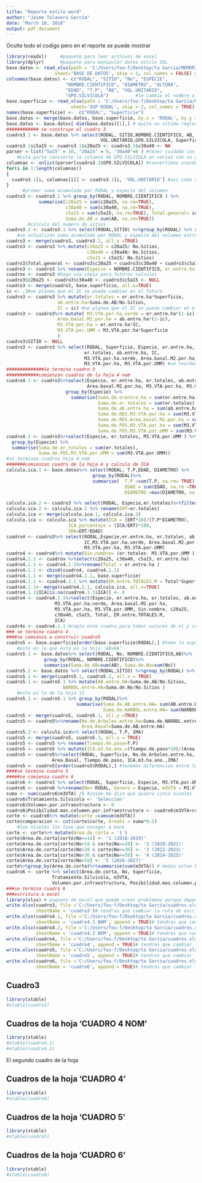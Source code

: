 ```yaml
---
title: "Reporte estilo word"
author: "Jaime Talavera García"
date: "March 10, 2018"
output: pdf_document
---
```


Oculte todo el codigo pero en el reporte se puede mostrar

```r
library(readxl)     #paquete para leer archivos de excel
library(dplyr)      #paquete para manipular datos estilo SQL
base.datos <- read_xlsx(path = 'C:/Users/fou-f/Desktop/ta Garcia/MEMORIA-DE-CALCULO.xlsx', #CAMBIAR RUTA DE ARCHIVO A LA TUYA
                  sheet='BASE DE DATOS', skip = 1, col_names = FALSE) #se lee la 'Hoja base de datos' que planeamos en un futuro sea un archivo .csv
colnames(base.datos) <- c("RODAL", "SITIO", "No", "ESPECIE",
                      "NOMBRE.CIENTIFICO", "DIAMETRO", "ALTURA",
                      "EDAD", "T.P", "AB", "VOL.UNITARIO", 
                      "GPO.SILVICOLA")          #le cambio el nombre a las columnas para que sea mas facil la programación
base.superficie <- read_xlsx(path = 'C:/Users/fou-f/Desktop/ta Garcia/MEMORIA-DE-CALCULO.xlsx', #CAMBIAR RUTA DE ARCHIVO A LA TUYA
                        sheet='SUP RODAL', skip = 2, col_names = TRUE) #se lee la que contiene la superficie por RODAL
names(base.superficie) <-  c("RODAL", "Superficie")
base.datos <- merge(base.datos, base.superficie, by.x = 'RODAL', by.y = 'RODAL', all.x =TRUE) #cruzamos las tablas para pegarle a la base da datos original la superficie el RODAL
base.datos <- base.datos[-dim(base.datos)[1],] # quito en ultimo reglon que es un total
############ se construye el cuadro 3
cuadro3.1 <- base.datos %>% select(RODAL, SITIO,NOMBRE.CIENTIFICO, AB, 
                                   VOL.UNITARIO,GPO.SILVICOLA, Superficie) 
cuadro3.1$c5a15 <- cuadro3.1$c20a25 <- cuadro3.1$c30a40 <- NA
parser <-list("5a15" = 10, "20a25" = 9, "30a40"=8 ) #tener cuidado con el numeor de columnas asociado
    #esta parte convierte la columna de GPO.SILVIOLA en varias con su respectivo VOL.UNITARIO, si no usamos excel se podria hacer sin el 'for'
columnas <- unlist(parser[cuadro3.1$GPO.SILVICOLA]) #convertimos usando una lista 
for(i in 1:length(columnas))
{
  cuadro3.1[i, columnas[i]] <- cuadro3.1[i, 'VOL.UNITARIO'] #asi cada registro tiene el VOl.UNITARIO en la columna de GRP.SILVICOLA que le corresponde
}
      #primer suma acumulado por RODAL y especie del volumen
cuadro3 <- cuadro3.1 %>% group_by(RODAL, NOMBRE.CIENTIFICO ) %>%
            summarise(c20a25 = sum(c20a25, na.rm=TRUE),
                      c30a40 = sum(c30a40, na.rm=TRUE),
                      c5a15 = sum(c5a15, na.rm=TRUE), Total.general= sum(c20a25, c30a40, c5a15),
                      Suma.de.AB = sum(AB, na.rm=TRUE))
        #calculo del numero de sitios
cuadro3.2 <- cuadro3.1 %>% select(RODAL,SITIO) %>%group_by(RODAL) %>% summarise(No.Sitios=length(unique(SITIO)) /10 ) #en porcentaje
    #se actualizan suma acumulado por RODAL y especie del volumen entre No.sitios
cuadro3 <- merge(cuadro3, cuadro3.2, all.x =TRUE)
cuadro3 <- cuadro3 %>% mutate(c20a25 = c20a25/ No.Sitios,
                              c30a40 = c30a40/ No.Sitios,
                              c5a15 = c5a15/ No.Sitios)
cuadro3$Total.general <- cuadro3$c20a25 + cuadro3$c30a40 + cuadro3$c5a15
cuadro3 <- cuadro3 %>% rename(Especie = NOMBRE.CIENTIFICO, er.entre.ha =Total.general  ) # se cambio nombre de columna
cuadrox <- cuadro3 #hago una copia para futuros calculos
cuadro3$c20a25 <- cuadro3$c30a40 <- cuadro3$c5a15 <- NULL                  #se elimnan columnas no cesarias 
cuadro3 <- merge(cuadro3, base.superficie, all.x=TRUE)
ic <- .3#se planea que el IC se pueda cambiar en el futuro
cuadro3 <- cuadro3 %>% mutate(er.totales = er.entre.ha*Superficie,
                   ab.entre.ha=Suma.de.AB/No.Sitios,
                   IC = ic) #se planea que el IC se pueda cambiar en el futuro 
cuadro3 <- cuadro3%>% mutate( M3.VTA.por.ha.verde = er.entre.ha*(1-ic),
                   Area.basal.M2.por.ha = ab.entre.ha*(1-ic),
                   M3.VTA.por.ha = er.entre.ha*IC,
                   M3.VTA.por.UMM = M3.VTA.por.ha*Superficie
                   )
cuadro3$SITIO <- NULL
cuadro3 <- cuadro3 %>% select(RODAL, Superficie, Especie, er.entre.ha, 
                             er.totales, ab.entre.ha, IC,
                             M3.VTA.por.ha.verde, Area.basal.M2.por.ha,
                             M3.VTA.por.ha, M3.VTA.por.UMM) #se reordenan columnas
##############Se termina cuadro 3
############comienzan cuadros de la hoja 4 nom
cuadro4.1 <- cuadro3%>%select(Especie, er.entre.ha, er.totales, ab.entre.ha, M3.VTA.por.ha.verde, 
                              Area.basal.M2.por.ha, M3.VTA.por.ha, M3.VTA.por.UMM ) %>%
                      group_by(Especie) %>%
                        summarise(Suma.de.erentre.ha = sum(er.entre.ha) ,
                                  Suma.de.er.totales = sum(er.totales),
                                  Suma.de.ab.entre.ha = sum(ab.entre.ha),
                                  Suma.de.RES.M3.VTA.por.ha = sum(M3.VTA.por.ha.verde), 
                                  Suma.de.RES.Area.basal.M2.por.ha = sum(Area.basal.M2.por.ha),
                                  Suma.de.POS.M3.VTA.por.ha = sum(M3.VTA.por.ha),
                                  Suma.de.POS.M3.VTA.por.UMM = sum(M3.VTA.por.UMM))
cuadro4.2 <- cuadro3%>%select(Especie, er.totales, M3.VTA.por.UMM ) %>%
  group_by(Especie) %>%
  summarise(Suma.de.er.totales = sum(er.totales),
            Suma.de.POS.M3.VTA.por.UMM = sum(M3.VTA.por.UMM))
#se terminan cuadros hoja 4 nom
#######comienzan cuadro de la hoja 4 y calculo de ICA
calculo.ica.1 <- base.datos%>% select(RODAL, T.P,EDAD, DIAMETRO) %>%
                                group_by(RODAL)%>%
                                summarise(  T.P =sum(T.P, na.rm= TRUE),
                                            EDAD = sum(EDAD, na.rm =TRUE),
                                            DIAMETRO =max(DIAMETRO, na.rm=TRUE))  #se construyen estadisticos 

calculo.ica.2 <- cuadro3 %>% select(RODAL, Especie,er.totales)%>%filter(Especie=='Pinus engelmannii') # se filtran los datos calculado en el cuadro 3 para una especie
calculo.ica.2 <- calculo.ica.2 %>% rename(ERT=er.totales)
calculo.ica <- merge(calculo.ica.1, calculo.ica.2)
calculo.ica <- calculo.ica %>% mutate(ICA = (ERT*10)/(T.P*DIAMETRO),
                       ICA_porcentaje = (ICA/ERT)*100,
                       IMA=ERT/EDAD)
cuadro4 <- cuadro3%>% select(RODAL,Especie,er.entre.ha, er.totales, ab.entre.ha,
                             IC,M3.VTA.por.ha.verde, Area.basal.M2.por.ha,
                             M3.VTA.por.ha, M3.VTA.por.UMM)
cuadro4 <- cuadro4%>% mutate(Sin.nombre= (er.totales- M3.VTA.por.UMM ))
cuadro4.1.1 <- cuadrox %>%select(c20a25, c30a40, c5a15, er.entre.ha)
cuadro4.1.1 <- cuadro4.1.1%>%rename(Total = er.entre.ha )
cuadro4.1.1 <- cbind(cuadro4, cuadro4.1.1)
cuadro4.1.1 <- merge(cuadro4.1.1, base.superficie) 
cuadro4.1.1 <- cuadro4.1.1 %>% mutate(ER.entre.TOTALES.M = Total*Superficie)
cuadro4.1.1<- merge(cuadro4.1.1, calculo.ica, all.x=TRUE)
cuadro4.1.1$ICA[is.na(cuadro4.1.1$ICA)] <- 0
cuadro4 <- cuadro4.1.1%>%select(Especie, er.entre.ha, er.totales, ab.entre.ha, IC, 
                  M3.VTA.por.ha.verde, Area.basal.M2.por.ha,
                  M3.VTA.por.ha, M3.VTA.por.UMM, Sin.nombre, c20a25,         
                  c30a40, c5a15, Total, ER.entre.TOTALES.M,
                  ICA)
cuadr4x <- cuadro4.1.1 #copio este cuadro para tomar valores de el y construir el cuadro 5
### se termina cuadro 4
####se comienza a construir cuadro5
cuadro5 <- base.superficie[order(base.superficie$RODAL),] #tomo la superficie de la hoja 'SUP RODAL' y la ordeno
    #esto es lo que esta en la hoja 'ABxHA'
cuadro5.1 <- base.datos%>% select(RODAL, No, NOMBRE.CIENTIFICO,AB)%>%
              group_by(RODAL, NOMBRE.CIENTIFICO)%>%
              summarise(Suma.de.AB=sum(AB), Suma.de.No=sum(No))
cuadro5.2 <- base.datos %>% select(RODAL,SITIO) %>%group_by(RODAL) %>% summarise(No.Sitios=length(unique(SITIO)) /10 ) #en porcentaje
cuadro5.1 <- merge(cuadro5.1, cuadro5.2, all.x = TRUE)
cuadro5.1 <- cuadro5.1 %>% mutate(AB.entre.HA=Suma.de.AB/No.Sitios,
                     NARBOL.entre.HA=Suma.de.No/No.Sitios )
    #esto es lo de la hoja 11
cuadro5.1 <- cuadro5.1 %>% group_by(RODAL)%>% 
                          summarise(Suma.de.AB.entre.HA= sum(AB.entre.HA),
                                    Suma.de.NARBOL.entre.HA= sum(NARBOL.entre.HA))
cuadro5 <- merge(cuadro5, cuadro5.1, all.y =TRUE)
cuadro5 <- cuadro5%>%rename(No.de.Arboles.entre.ha=Suma.de.NARBOL.entre.HA,
                            Area.Basal=Suma.de.AB.entre.HA)
cuadro5.3 <- calculo.ica%>% select(RODAL, T.P, IMA) 
cuadro5 <- merge(cuadro5, cuadro5.3, all.x = TRUE)
cuadro5 <- cuadro5 %>% rename(Tiempo.de.paso=T.P)
cuadro5 <- cuadro5 %>% mutate(ICA.m3.ha.ano.=(Tiempo.de.paso*10)/(Area.Basal*Superficie))
cuadro5 <- cuadro5%>%select(RODAL, Superficie, No.de.Arboles.entre.ha,
                 Area.Basal, Tiempo.de.paso, ICA.m3.ha.ano.,IMA)
cuadro5 <- cuadro5[order(cuadro5$RODAL),] #tenemos diferencias entre los tiempos de paso abria que checarlo 
####se termina cuadro 5
#####se comienza cuadro 6
cuadro6 <- cuadro3 %>% select(RODAL, Superficie, Especie, M3.VTA.por.UMM)
cuadro6 <- cuadro6 %>%rename(No= RODAL, Genero = Especie, m3VTA = M3.VTA.por.UMM)
suma <- sum(cuadro6$m3VTA) /5 #Jaime me dijo que quiere cinco niveles
cuadro6$Tratamiento.Silvicola <- 'Seleccion'
cuadro6$Volumen.por.infraestructura <- 0
cuadro6$Posibilidad.mas.columen.por.infraestructura <- cuadro6$m3VTA+cuadro6$Volumen.por.infraestructura
corte <- cuadro6%>% mutate(corte =cumsum(m3VTA))
corte$comparacion <- cut(corte$corte, breaks = suma*0:5)
    #los niveles los tuve que escoger a mano 
corte <- corte%>% mutate(Area.de.corta = '1')
corte$Area.de.corta[corte$No<=14] <- '1 (2018-2019)'
corte$Area.de.corta[corte$No>14 & corte$No<=28] <- '2 (2020-2021)'
corte$Area.de.corta[corte$No>28 & corte$No<=36] <- '3 (2022-2023)'
corte$Area.de.corta[corte$No>36 & corte$No<=59] <- '4 (2024-2025)'
corte$Area.de.corta[corte$No>59] <- '5 (2026-2027)'
corte%>%group_by(Area.de.corta)%>%summarise(sum(m3VTA)) # medio estan balanceados
cuadro6 <- corte %>% select(Area.de.corta, No, Superficie,
                 Tratamiento.Silvicola, m3VTA,
                 Volumen.por.infraestructura, Posibilidad.mas.columen.por.infraestructura)
###se termina cuadro 6
###escritura a excel
library(xlsx) # paquete de excel que puede crear problemas porque depende de java
write.xlsx(cuadro3, file ='C:/Users/fou-f/Desktop/ta Garcia/cuadros.xlsx',
           sheetName = 'cuadro3')# tendras que cambiar la ruta de escritura
write.xlsx(cuadro4.1, file ='C:/Users/fou-f/Desktop/ta Garcia/cuadros.xlsx',
           sheetName = 'cuadro4.1 NOM', append = TRUE)# tendras que cambiar la ruta de escritura
write.xlsx(cuadro4.2, file ='C:/Users/fou-f/Desktop/ta Garcia/cuadros.xlsx',
           sheetName = 'cuadro4.2 NOM', append = TRUE)# tendras que cambiar la ruta de escritura
write.xlsx(cuadro4, file ='C:/Users/fou-f/Desktop/ta Garcia/cuadros.xlsx',
           sheetName = 'cuadro4', append = TRUE)# tendras que cambiar la ruta de escritura
write.xlsx(cuadro5, file ='C:/Users/fou-f/Desktop/ta Garcia/cuadros.xlsx',
           sheetName = 'cuadro5', append = TRUE)# tendras que cambiar la ruta de escritura
write.xlsx(cuadro6, file ='C:/Users/fou-f/Desktop/ta Garcia/cuadros.xlsx',
           sheetName = 'cuadro6', append = TRUE)# tendras que cambiar la ruta de escritura

```

## Cuadro3

```r
library(xtable)
#xtable(cuadro3)
```
\begin{table}[ht]
\centering
\begin{tabular}{rrrlrrrrrrrr}
  \hline
 & RODAL & Superficie & Especie & er.entre.ha & er.totales & ab.entre.ha & IC & M3.VTA.por.ha.verde & Area.basal.M2.por.ha & M3.VTA.por.ha & M3.VTA.por.UMM \\ 
  \hline
1 & 1.00 & 45.63 & Juniperus sp & 0.92 & 41.93 & 0.40 & 0.30 & 0.64 & 0.28 & 0.28 & 12.58 \\ 
  2 & 1.00 & 45.63 & Pinus cembroides & 4.60 & 209.69 & 1.74 & 0.30 & 3.22 & 1.22 & 1.38 & 62.91 \\ 
  3 & 1.00 & 45.63 & Pinus engelmannii & 2.55 & 116.50 & 0.42 & 0.30 & 1.79 & 0.30 & 0.77 & 34.95 \\ 
  4 & 1.00 & 45.63 & Quercus rugosa & 3.90 & 178.02 & 1.52 & 0.30 & 2.73 & 1.07 & 1.17 & 53.40 \\ 
  5 & 2.00 & 29.06 & Juniperus sp & 0.32 & 9.16 & 0.17 & 0.30 & 0.22 & 0.12 & 0.09 & 2.75 \\ 
  6 & 2.00 & 29.06 & Pinus cembroides & 3.83 & 111.26 & 1.55 & 0.30 & 2.68 & 1.09 & 1.15 & 33.38 \\ 
  7 & 2.00 & 29.06 & Pinus engelmannii & 0.63 & 18.35 & 0.11 & 0.30 & 0.44 & 0.08 & 0.19 & 5.50 \\ 
  8 & 2.00 & 29.06 & Quercus rugosa & 4.34 & 126.17 & 1.93 & 0.30 & 3.04 & 1.35 & 1.30 & 37.85 \\ 
  9 & 4.00 & 17.23 & Juniperus sp & 0.10 & 1.67 & 0.05 & 0.30 & 0.07 & 0.04 & 0.03 & 0.50 \\ 
  10 & 4.00 & 17.23 & Pinus cembroides & 0.50 & 8.64 & 0.28 & 0.30 & 0.35 & 0.20 & 0.15 & 2.59 \\ 
  11 & 4.00 & 17.23 & Pinus engelmannii & 2.84 & 48.99 & 0.52 & 0.30 & 1.99 & 0.37 & 0.85 & 14.70 \\ 
  12 & 4.00 & 17.23 & Quercus rugosa & 4.25 & 73.24 & 1.62 & 0.30 & 2.98 & 1.14 & 1.28 & 21.97 \\ 
  13 & 5.00 & 27.96 & Juniperus sp & 0.56 & 15.77 & 0.32 & 0.30 & 0.39 & 0.23 & 0.17 & 4.73 \\ 
  14 & 5.00 & 27.96 & Pinus cembroides & 2.83 & 79.23 & 0.97 & 0.30 & 1.98 & 0.68 & 0.85 & 23.77 \\ 
  15 & 5.00 & 27.96 & Pinus engelmannii & 5.73 & 160.23 & 0.77 & 0.30 & 4.01 & 0.54 & 1.72 & 48.07 \\ 
  16 & 5.00 & 27.96 & Quercus fulva & 0.69 & 19.34 & 0.31 & 0.30 & 0.48 & 0.22 & 0.21 & 5.80 \\ 
  17 & 5.00 & 27.96 & Quercus rugosa & 2.37 & 66.19 & 0.97 & 0.30 & 1.66 & 0.68 & 0.71 & 19.86 \\ 
  18 & 6.00 & 13.84 & Juniperus sp & 0.44 & 6.04 & 0.24 & 0.30 & 0.31 & 0.16 & 0.13 & 1.81 \\ 
  19 & 6.00 & 13.84 & Pinus engelmannii & 2.03 & 28.12 & 0.35 & 0.30 & 1.42 & 0.25 & 0.61 & 8.44 \\ 
  20 & 6.00 & 13.84 & Quercus fulva & 0.98 & 13.59 & 0.53 & 0.30 & 0.69 & 0.37 & 0.29 & 4.08 \\ 
  21 & 7.00 & 64.49 & Juniperus sp & 0.78 & 50.07 & 0.46 & 0.30 & 0.54 & 0.32 & 0.23 & 15.02 \\ 
  22 & 7.00 & 64.49 & Otras Ojosas & 0.01 & 0.47 & 0.00 & 0.30 & 0.01 & 0.00 & 0.00 & 0.14 \\ 
  23 & 7.00 & 64.49 & Pinus cembroides & 4.71 & 303.64 & 1.61 & 0.30 & 3.30 & 1.13 & 1.41 & 91.09 \\ 
  24 & 7.00 & 64.49 & Pinus engelmannii & 3.97 & 256.24 & 0.60 & 0.30 & 2.78 & 0.42 & 1.19 & 76.87 \\ 
  25 & 7.00 & 64.49 & Quercus rugosa & 1.72 & 110.95 & 0.62 & 0.30 & 1.20 & 0.43 & 0.52 & 33.29 \\ 
  26 & 8.00 & 12.48 & Juniperus sp & 0.34 & 4.24 & 0.20 & 0.30 & 0.24 & 0.14 & 0.10 & 1.27 \\ 
  27 & 8.00 & 12.48 & Pinus cembroides & 6.67 & 83.32 & 2.32 & 0.30 & 4.67 & 1.62 & 2.00 & 25.00 \\ 
  28 & 8.00 & 12.48 & Pinus engelmannii & 3.41 & 42.56 & 0.51 & 0.30 & 2.39 & 0.36 & 1.02 & 12.77 \\ 
  29 & 8.00 & 12.48 & Quercus rugosa & 0.94 & 11.69 & 0.33 & 0.30 & 0.66 & 0.23 & 0.28 & 3.51 \\ 
  30 & 9.00 & 36.50 & Juniperus sp & 0.33 & 12.06 & 0.19 & 0.30 & 0.23 & 0.13 & 0.10 & 3.62 \\ 
  31 & 9.00 & 36.50 & Pinus cembroides & 4.01 & 146.27 & 1.43 & 0.30 & 2.81 & 1.00 & 1.20 & 43.88 \\ 
  32 & 9.00 & 36.50 & Pinus engelmannii & 2.71 & 99.04 & 0.43 & 0.30 & 1.90 & 0.30 & 0.81 & 29.71 \\ 
  33 & 9.00 & 36.50 & Quercus rugosa & 2.33 & 84.87 & 0.89 & 0.30 & 1.63 & 0.62 & 0.70 & 25.46 \\ 
  34 & 11.00 & 30.32 & Juniperus sp & 0.21 & 6.46 & 0.12 & 0.30 & 0.15 & 0.08 & 0.06 & 1.94 \\ 
  35 & 11.00 & 30.32 & Pinus cembroides & 2.40 & 72.79 & 1.03 & 0.30 & 1.68 & 0.72 & 0.72 & 21.84 \\ 
  36 & 11.00 & 30.32 & Pinus engelmannii & 3.37 & 102.30 & 0.48 & 0.30 & 2.36 & 0.34 & 1.01 & 30.69 \\ 
  37 & 11.00 & 30.32 & Pinus lumholzi & 0.02 & 0.71 & 0.01 & 0.30 & 0.02 & 0.01 & 0.01 & 0.21 \\ 
  38 & 11.00 & 30.32 & Quercus fulva & 0.72 & 21.96 & 0.34 & 0.30 & 0.51 & 0.24 & 0.22 & 6.59 \\ 
  39 & 11.00 & 30.32 & Quercus rugosa & 1.06 & 32.01 & 0.56 & 0.30 & 0.74 & 0.39 & 0.32 & 9.60 \\ 
  40 & 13.00 & 30.40 & Juniperus sp & 1.46 & 44.52 & 0.79 & 0.30 & 1.03 & 0.55 & 0.44 & 13.36 \\ 
  41 & 13.00 & 30.40 & Pinus cembroides & 4.16 & 126.33 & 1.69 & 0.30 & 2.91 & 1.18 & 1.25 & 37.90 \\ 
  42 & 13.00 & 30.40 & Pinus engelmannii & 5.40 & 164.24 & 0.86 & 0.30 & 3.78 & 0.60 & 1.62 & 49.27 \\ 
  43 & 13.00 & 30.40 & Pinus lumholzi & 0.22 & 6.83 & 0.07 & 0.30 & 0.16 & 0.05 & 0.07 & 2.05 \\ 
  44 & 13.00 & 30.40 & Quercus rugosa & 3.09 & 93.99 & 1.23 & 0.30 & 2.16 & 0.86 & 0.93 & 28.20 \\ 
  45 & 14.00 & 17.76 & Juniperus sp & 0.15 & 2.58 & 0.08 & 0.30 & 0.10 & 0.05 & 0.04 & 0.78 \\ 
  46 & 14.00 & 17.76 & Pinus cembroides & 4.15 & 73.68 & 1.41 & 0.30 & 2.90 & 0.99 & 1.24 & 22.10 \\ 
  47 & 14.00 & 17.76 & Pinus engelmannii & 2.41 & 42.84 & 0.43 & 0.30 & 1.69 & 0.30 & 0.72 & 12.85 \\ 
  48 & 14.00 & 17.76 & Quercus rugosa & 7.50 & 133.10 & 2.69 & 0.30 & 5.25 & 1.88 & 2.25 & 39.93 \\ 
  49 & 15.00 & 34.10 & Juniperus sp & 0.06 & 1.98 & 0.03 & 0.30 & 0.04 & 0.02 & 0.02 & 0.60 \\ 
  50 & 15.00 & 34.10 & Pinus cembroides & 1.55 & 52.75 & 0.55 & 0.30 & 1.08 & 0.38 & 0.46 & 15.83 \\ 
  51 & 15.00 & 34.10 & Pinus engelmannii & 0.95 & 32.50 & 0.17 & 0.30 & 0.67 & 0.12 & 0.29 & 9.75 \\ 
  52 & 15.00 & 34.10 & Quercus rugosa & 4.75 & 161.91 & 1.72 & 0.30 & 3.32 & 1.20 & 1.42 & 48.57 \\ 
  53 & 16.00 & 28.30 & Juniperus sp & 0.52 & 14.68 & 0.30 & 0.30 & 0.36 & 0.21 & 0.16 & 4.40 \\ 
  54 & 16.00 & 28.30 & Otras Ojosas & 0.03 & 0.77 & 0.01 & 0.30 & 0.02 & 0.01 & 0.01 & 0.23 \\ 
  55 & 16.00 & 28.30 & Pinus cembroides & 2.29 & 64.74 & 0.81 & 0.30 & 1.60 & 0.57 & 0.69 & 19.42 \\ 
  56 & 16.00 & 28.30 & Pinus engelmannii & 2.28 & 64.47 & 0.35 & 0.30 & 1.59 & 0.25 & 0.68 & 19.34 \\ 
  57 & 16.00 & 28.30 & Quercus fulva & 0.21 & 5.92 & 0.11 & 0.30 & 0.15 & 0.08 & 0.06 & 1.78 \\ 
  58 & 16.00 & 28.30 & Quercus rugosa & 4.66 & 131.98 & 1.69 & 0.30 & 3.26 & 1.19 & 1.40 & 39.59 \\ 
  59 & 17.00 & 32.58 & Juniperus sp & 0.32 & 10.47 & 0.19 & 0.30 & 0.23 & 0.13 & 0.10 & 3.14 \\ 
  60 & 17.00 & 32.58 & Pinus cembroides & 4.95 & 161.27 & 1.67 & 0.30 & 3.46 & 1.17 & 1.48 & 48.38 \\ 
  61 & 17.00 & 32.58 & Pinus engelmannii & 1.81 & 58.94 & 0.32 & 0.30 & 1.27 & 0.23 & 0.54 & 17.68 \\ 
  62 & 17.00 & 32.58 & Quercus rugosa & 3.08 & 100.27 & 1.14 & 0.30 & 2.15 & 0.80 & 0.92 & 30.08 \\ 
  63 & 18.00 & 13.04 & Juniperus sp & 0.11 & 1.42 & 0.06 & 0.30 & 0.08 & 0.04 & 0.03 & 0.43 \\ 
  64 & 18.00 & 13.04 & Pinus cembroides & 2.10 & 27.38 & 0.73 & 0.30 & 1.47 & 0.51 & 0.63 & 8.21 \\ 
  65 & 18.00 & 13.04 & Pinus engelmannii & 9.23 & 120.36 & 1.45 & 0.30 & 6.46 & 1.02 & 2.77 & 36.11 \\ 
  66 & 18.00 & 13.04 & Quercus rugosa & 4.95 & 64.59 & 1.77 & 0.30 & 3.47 & 1.24 & 1.49 & 19.38 \\ 
  67 & 19.00 & 19.96 & Juniperus sp & 0.20 & 3.99 & 0.11 & 0.30 & 0.14 & 0.08 & 0.06 & 1.20 \\ 
  68 & 19.00 & 19.96 & Pinus cembroides & 1.80 & 35.83 & 0.64 & 0.30 & 1.26 & 0.45 & 0.54 & 10.75 \\ 
  69 & 19.00 & 19.96 & Pinus engelmannii & 1.21 & 24.07 & 0.22 & 0.30 & 0.84 & 0.15 & 0.36 & 7.22 \\ 
  70 & 19.00 & 19.96 & Quercus fulva & 0.31 & 6.17 & 0.17 & 0.30 & 0.22 & 0.12 & 0.09 & 1.85 \\ 
  71 & 19.00 & 19.96 & Quercus rugosa & 4.22 & 84.29 & 1.53 & 0.30 & 2.96 & 1.07 & 1.27 & 25.29 \\ 
  72 & 20.00 & 44.57 & Juniperus sp & 0.57 & 25.23 & 0.33 & 0.30 & 0.40 & 0.23 & 0.17 & 7.57 \\ 
  73 & 20.00 & 44.57 & Otras Ojosas & 0.03 & 1.30 & 0.02 & 0.30 & 0.02 & 0.01 & 0.01 & 0.39 \\ 
  74 & 20.00 & 44.57 & Pinus cembroides & 2.48 & 110.65 & 0.87 & 0.30 & 1.74 & 0.61 & 0.74 & 33.20 \\ 
  75 & 20.00 & 44.57 & Pinus engelmannii & 1.97 & 87.76 & 0.30 & 0.30 & 1.38 & 0.21 & 0.59 & 26.33 \\ 
  76 & 20.00 & 44.57 & Quercus fulva & 0.12 & 5.19 & 0.06 & 0.30 & 0.08 & 0.04 & 0.03 & 1.56 \\ 
  77 & 20.00 & 44.57 & Quercus rugosa & 4.77 & 212.71 & 1.74 & 0.30 & 3.34 & 1.22 & 1.43 & 63.81 \\ 
  78 & 21.00 & 7.94 & Juniperus sp & 0.52 & 4.16 & 0.30 & 0.30 & 0.37 & 0.21 & 0.16 & 1.25 \\ 
  79 & 21.00 & 7.94 & Otras Ojosas & 0.04 & 0.29 & 0.02 & 0.30 & 0.03 & 0.01 & 0.01 & 0.09 \\ 
  80 & 21.00 & 7.94 & Pinus cembroides & 1.71 & 13.60 & 0.62 & 0.30 & 1.20 & 0.43 & 0.51 & 4.08 \\ 
  81 & 21.00 & 7.94 & Pinus engelmannii & 2.15 & 17.11 & 0.33 & 0.30 & 1.51 & 0.23 & 0.65 & 5.13 \\ 
  82 & 21.00 & 7.94 & Quercus fulva & 0.11 & 0.87 & 0.06 & 0.30 & 0.08 & 0.04 & 0.03 & 0.26 \\ 
  83 & 21.00 & 7.94 & Quercus rugosa & 5.08 & 40.37 & 1.85 & 0.30 & 3.56 & 1.29 & 1.52 & 12.11 \\ 
  84 & 22.00 & 12.16 & Juniperus sp & 0.61 & 7.38 & 0.35 & 0.30 & 0.42 & 0.25 & 0.18 & 2.21 \\ 
  85 & 22.00 & 12.16 & Otras Ojosas & 0.04 & 0.44 & 0.02 & 0.30 & 0.03 & 0.01 & 0.01 & 0.13 \\ 
  86 & 22.00 & 12.16 & Pinus cembroides & 2.22 & 26.97 & 0.73 & 0.30 & 1.55 & 0.51 & 0.67 & 8.09 \\ 
  87 & 22.00 & 12.16 & Pinus engelmannii & 5.22 & 63.54 & 0.92 & 0.30 & 3.66 & 0.65 & 1.57 & 19.06 \\ 
  88 & 22.00 & 12.16 & Quercus fulva & 0.25 & 3.10 & 0.14 & 0.30 & 0.18 & 0.10 & 0.08 & 0.93 \\ 
  89 & 22.00 & 12.16 & Quercus rugosa & 5.05 & 61.40 & 1.83 & 0.30 & 3.53 & 1.28 & 1.51 & 18.42 \\ 
  90 & 23.00 & 16.98 & Juniperus sp & 0.90 & 15.31 & 0.53 & 0.30 & 0.63 & 0.37 & 0.27 & 4.59 \\ 
  91 & 23.00 & 16.98 & Pinus cembroides & 0.35 & 5.99 & 0.20 & 0.30 & 0.25 & 0.14 & 0.11 & 1.80 \\ 
  92 & 23.00 & 16.98 & Pinus engelmannii & 4.25 & 72.09 & 0.75 & 0.30 & 2.97 & 0.52 & 1.27 & 21.63 \\ 
  93 & 23.00 & 16.98 & Quercus fulva & 0.11 & 1.85 & 0.06 & 0.30 & 0.08 & 0.04 & 0.03 & 0.56 \\ 
  94 & 23.00 & 16.98 & Quercus rugosa & 3.44 & 58.36 & 1.26 & 0.30 & 2.41 & 0.88 & 1.03 & 17.51 \\ 
  95 & 24.00 & 13.19 & Juniperus sp & 0.11 & 1.44 & 0.06 & 0.30 & 0.08 & 0.04 & 0.03 & 0.43 \\ 
  96 & 24.00 & 13.19 & Otras Ojosas & 0.07 & 0.96 & 0.04 & 0.30 & 0.05 & 0.03 & 0.02 & 0.29 \\ 
  97 & 24.00 & 13.19 & Pinus cembroides & 1.65 & 21.72 & 0.61 & 0.30 & 1.15 & 0.43 & 0.49 & 6.52 \\ 
  98 & 24.00 & 13.19 & Pinus engelmannii & 3.77 & 49.73 & 0.53 & 0.30 & 2.64 & 0.37 & 1.13 & 14.92 \\ 
  99 & 24.00 & 13.19 & Quercus fulva & 0.11 & 1.44 & 0.06 & 0.30 & 0.08 & 0.04 & 0.03 & 0.43 \\ 
  100 & 24.00 & 13.19 & Quercus rugosa & 7.39 & 97.44 & 2.63 & 0.30 & 5.17 & 1.84 & 2.22 & 29.23 \\ 
  101 & 26.00 & 21.75 & Juniperus sp & 0.12 & 2.64 & 0.07 & 0.30 & 0.08 & 0.05 & 0.04 & 0.79 \\ 
  102 & 26.00 & 21.75 & Otras Ojosas & 0.07 & 1.58 & 0.04 & 0.30 & 0.05 & 0.03 & 0.02 & 0.47 \\ 
  103 & 26.00 & 21.75 & Pinus cembroides & 1.94 & 42.22 & 0.72 & 0.30 & 1.36 & 0.50 & 0.58 & 12.66 \\ 
  104 & 26.00 & 21.75 & Pinus engelmannii & 1.46 & 31.66 & 0.26 & 0.30 & 1.02 & 0.18 & 0.44 & 9.50 \\ 
  105 & 26.00 & 21.75 & Quercus fulva & 0.07 & 1.58 & 0.04 & 0.30 & 0.05 & 0.03 & 0.02 & 0.47 \\ 
  106 & 26.00 & 21.75 & Quercus rugosa & 6.59 & 143.46 & 2.36 & 0.30 & 4.62 & 1.65 & 1.98 & 43.04 \\ 
  107 & 27.00 & 14.71 & Juniperus sp & 0.07 & 1.07 & 0.04 & 0.30 & 0.05 & 0.03 & 0.02 & 0.32 \\ 
  108 & 27.00 & 14.71 & Pinus cembroides & 2.06 & 30.31 & 0.73 & 0.30 & 1.44 & 0.51 & 0.62 & 9.09 \\ 
  109 & 27.00 & 14.71 & Pinus engelmannii & 5.35 & 78.64 & 0.86 & 0.30 & 3.74 & 0.60 & 1.60 & 23.59 \\ 
  110 & 27.00 & 14.71 & Quercus rugosa & 6.80 & 100.04 & 2.47 & 0.30 & 4.76 & 1.73 & 2.04 & 30.01 \\ 
  111 & 28.00 & 36.44 & Juniperus sp & 0.12 & 4.51 & 0.07 & 0.30 & 0.09 & 0.05 & 0.04 & 1.35 \\ 
  112 & 28.00 & 36.44 & Otras Ojosas & 0.06 & 2.12 & 0.03 & 0.30 & 0.04 & 0.02 & 0.02 & 0.64 \\ 
  113 & 28.00 & 36.44 & Pinus cembroides & 2.11 & 76.73 & 0.76 & 0.30 & 1.47 & 0.53 & 0.63 & 23.02 \\ 
  114 & 28.00 & 36.44 & Pinus engelmannii & 0.57 & 20.92 & 0.10 & 0.30 & 0.40 & 0.07 & 0.17 & 6.28 \\ 
  115 & 28.00 & 36.44 & Quercus fulva & 0.06 & 2.12 & 0.03 & 0.30 & 0.04 & 0.02 & 0.02 & 0.64 \\ 
  116 & 28.00 & 36.44 & Quercus rugosa & 6.04 & 219.99 & 2.18 & 0.30 & 4.23 & 1.53 & 1.81 & 66.00 \\ 
  117 & 29.00 & 56.26 & Juniperus sp & 0.34 & 19.11 & 0.20 & 0.30 & 0.24 & 0.14 & 0.10 & 5.73 \\ 
  118 & 29.00 & 56.26 & Otras Ojosas & 0.01 & 0.29 & 0.00 & 0.30 & 0.00 & 0.00 & 0.00 & 0.09 \\ 
  119 & 29.00 & 56.26 & Pinus cembroides & 5.19 & 292.09 & 1.99 & 0.30 & 3.63 & 1.39 & 1.56 & 87.63 \\ 
  120 & 29.00 & 56.26 & Pinus engelmannii & 2.67 & 150.44 & 0.53 & 0.30 & 1.87 & 0.37 & 0.80 & 45.13 \\ 
  121 & 29.00 & 56.26 & Quercus fulva & 0.37 & 20.81 & 0.23 & 0.30 & 0.26 & 0.16 & 0.11 & 6.24 \\ 
  122 & 29.00 & 56.26 & Quercus rugosa & 4.52 & 254.22 & 1.62 & 0.30 & 3.16 & 1.14 & 1.36 & 76.27 \\ 
  123 & 30.00 & 20.03 & Juniperus sp & 0.16 & 3.28 & 0.09 & 0.30 & 0.11 & 0.06 & 0.05 & 0.98 \\ 
  124 & 30.00 & 20.03 & Otras Ojosas & 0.02 & 0.36 & 0.01 & 0.30 & 0.01 & 0.01 & 0.01 & 0.11 \\ 
  125 & 30.00 & 20.03 & Pinus cembroides & 5.14 & 103.03 & 1.75 & 0.30 & 3.60 & 1.22 & 1.54 & 30.91 \\ 
  126 & 30.00 & 20.03 & Pinus engelmannii & 5.37 & 107.49 & 1.14 & 0.30 & 3.76 & 0.80 & 1.61 & 32.25 \\ 
  127 & 30.00 & 20.03 & Quercus fulva & 0.07 & 1.46 & 0.04 & 0.30 & 0.05 & 0.03 & 0.02 & 0.44 \\ 
  128 & 30.00 & 20.03 & Quercus rugosa & 2.62 & 52.57 & 0.97 & 0.30 & 1.84 & 0.68 & 0.79 & 15.77 \\ 
  129 & 31.00 & 34.60 & Juniperus sp & 0.33 & 11.46 & 0.20 & 0.30 & 0.23 & 0.14 & 0.10 & 3.44 \\ 
  130 & 31.00 & 34.60 & Otras Ojosas & 0.02 & 0.63 & 0.01 & 0.30 & 0.01 & 0.01 & 0.01 & 0.19 \\ 
  131 & 31.00 & 34.60 & Pinus cembroides & 4.60 & 159.21 & 1.69 & 0.30 & 3.22 & 1.18 & 1.38 & 47.76 \\ 
  132 & 31.00 & 34.60 & Pinus engelmannii & 4.27 & 147.88 & 0.84 & 0.30 & 2.99 & 0.59 & 1.28 & 44.36 \\ 
  133 & 31.00 & 34.60 & Quercus fulva & 0.30 & 10.43 & 0.18 & 0.30 & 0.21 & 0.12 & 0.09 & 3.13 \\ 
  134 & 31.00 & 34.60 & Quercus rugosa & 3.00 & 103.78 & 1.10 & 0.30 & 2.10 & 0.77 & 0.90 & 31.13 \\ 
  135 & 32.00 & 17.20 & Juniperus sp & 0.89 & 15.32 & 0.36 & 0.30 & 0.62 & 0.25 & 0.27 & 4.60 \\ 
  136 & 32.00 & 17.20 & Pinus cembroides & 1.55 & 26.65 & 0.58 & 0.30 & 1.08 & 0.41 & 0.46 & 8.00 \\ 
  137 & 32.00 & 17.20 & Pinus engelmannii & 2.20 & 37.83 & 0.31 & 0.30 & 1.54 & 0.22 & 0.66 & 11.35 \\ 
  138 & 32.00 & 17.20 & Quercus fulva & 0.36 & 6.27 & 0.22 & 0.30 & 0.26 & 0.15 & 0.11 & 1.88 \\ 
  139 & 32.00 & 17.20 & Quercus rugosa & 9.05 & 155.63 & 3.24 & 0.30 & 6.33 & 2.27 & 2.71 & 46.69 \\ 
  140 & 33.00 & 65.47 & Juniperus sp & 0.24 & 15.75 & 0.14 & 0.30 & 0.17 & 0.10 & 0.07 & 4.72 \\ 
  141 & 33.00 & 65.47 & Otras Ojosas & 0.00 & 0.30 & 0.00 & 0.30 & 0.00 & 0.00 & 0.00 & 0.09 \\ 
  142 & 33.00 & 65.47 & Pinus cembroides & 5.98 & 391.73 & 2.20 & 0.30 & 4.19 & 1.54 & 1.79 & 117.52 \\ 
  143 & 33.00 & 65.47 & Pinus engelmannii & 2.85 & 186.85 & 0.53 & 0.30 & 2.00 & 0.37 & 0.86 & 56.05 \\ 
  144 & 33.00 & 65.47 & Quercus fulva & 0.21 & 13.61 & 0.12 & 0.30 & 0.15 & 0.08 & 0.06 & 4.08 \\ 
  145 & 33.00 & 65.47 & Quercus rugosa & 4.12 & 269.92 & 1.49 & 0.30 & 2.89 & 1.04 & 1.24 & 80.98 \\ 
  146 & 35.00 & 11.25 & Juniperus sp & 1.27 & 14.30 & 0.41 & 0.30 & 0.89 & 0.29 & 0.38 & 4.29 \\ 
  147 & 35.00 & 11.25 & Pinus cembroides & 0.48 & 5.37 & 0.24 & 0.30 & 0.33 & 0.16 & 0.14 & 1.61 \\ 
  148 & 35.00 & 11.25 & Pinus engelmannii & 3.27 & 36.78 & 0.57 & 0.30 & 2.29 & 0.40 & 0.98 & 11.04 \\ 
  149 & 35.00 & 11.25 & Quercus fulva & 0.15 & 1.64 & 0.08 & 0.30 & 0.10 & 0.05 & 0.04 & 0.49 \\ 
  150 & 35.00 & 11.25 & Quercus rugosa & 8.74 & 98.28 & 3.26 & 0.30 & 6.11 & 2.28 & 2.62 & 29.49 \\ 
  151 & 36.00 & 64.39 & Juniperus sp & 1.02 & 65.46 & 0.34 & 0.30 & 0.71 & 0.24 & 0.30 & 19.64 \\ 
  152 & 36.00 & 64.39 & Pinus cembroides & 2.26 & 145.70 & 0.80 & 0.30 & 1.58 & 0.56 & 0.68 & 43.71 \\ 
  153 & 36.00 & 64.39 & Pinus engelmannii & 1.17 & 75.62 & 0.22 & 0.30 & 0.82 & 0.15 & 0.35 & 22.69 \\ 
  154 & 36.00 & 64.39 & Quercus fulva & 0.14 & 8.85 & 0.07 & 0.30 & 0.10 & 0.05 & 0.04 & 2.65 \\ 
  155 & 36.00 & 64.39 & Quercus rugosa & 9.68 & 623.05 & 3.52 & 0.30 & 6.77 & 2.46 & 2.90 & 186.92 \\ 
  156 & 38.00 & 4.75 & Juniperus sp & 0.07 & 0.35 & 0.04 & 0.30 & 0.05 & 0.03 & 0.02 & 0.10 \\ 
  157 & 38.00 & 4.75 & Pinus cembroides & 1.13 & 5.37 & 0.35 & 0.30 & 0.79 & 0.25 & 0.34 & 1.61 \\ 
  158 & 38.00 & 4.75 & Pinus engelmannii & 3.79 & 17.99 & 0.67 & 0.30 & 2.65 & 0.47 & 1.14 & 5.40 \\ 
  159 & 38.00 & 4.75 & Quercus fulva & 0.15 & 0.69 & 0.08 & 0.30 & 0.10 & 0.05 & 0.04 & 0.21 \\ 
  160 & 38.00 & 4.75 & Quercus rugosa & 9.25 & 43.93 & 3.12 & 0.30 & 6.48 & 2.19 & 2.78 & 13.18 \\ 
  161 & 39.00 & 1.92 & Juniperus sp & 0.67 & 1.29 & 0.23 & 0.30 & 0.47 & 0.16 & 0.20 & 0.39 \\ 
  162 & 39.00 & 1.92 & Pinus cembroides & 2.36 & 4.53 & 0.77 & 0.30 & 1.65 & 0.54 & 0.71 & 1.36 \\ 
  163 & 39.00 & 1.92 & Pinus engelmannii & 2.86 & 5.48 & 0.40 & 0.30 & 2.00 & 0.28 & 0.86 & 1.64 \\ 
  164 & 39.00 & 1.92 & Quercus fulva & 0.13 & 0.24 & 0.07 & 0.30 & 0.09 & 0.05 & 0.04 & 0.07 \\ 
  165 & 39.00 & 1.92 & Quercus rugosa & 7.62 & 14.61 & 2.58 & 0.30 & 5.33 & 1.81 & 2.29 & 4.38 \\ 
  166 & 40.00 & 11.46 & Juniperus sp & 1.16 & 13.26 & 0.37 & 0.30 & 0.81 & 0.26 & 0.35 & 3.98 \\ 
  167 & 40.00 & 11.46 & Pinus cembroides & 1.98 & 22.66 & 0.73 & 0.30 & 1.38 & 0.51 & 0.59 & 6.80 \\ 
  168 & 40.00 & 11.46 & Pinus engelmannii & 2.35 & 26.96 & 0.41 & 0.30 & 1.65 & 0.29 & 0.71 & 8.09 \\ 
  169 & 40.00 & 11.46 & Quercus fulva & 0.11 & 1.25 & 0.06 & 0.30 & 0.08 & 0.04 & 0.03 & 0.38 \\ 
  170 & 40.00 & 11.46 & Quercus rugosa & 9.32 & 106.82 & 3.20 & 0.30 & 6.52 & 2.24 & 2.80 & 32.05 \\ 
  171 & 43.00 & 7.27 & Juniperus sp & 1.27 & 9.23 & 0.41 & 0.30 & 0.89 & 0.29 & 0.38 & 2.77 \\ 
  172 & 43.00 & 7.27 & Pinus cembroides & 0.74 & 5.41 & 0.31 & 0.30 & 0.52 & 0.22 & 0.22 & 1.62 \\ 
  173 & 43.00 & 7.27 & Pinus engelmannii & 2.35 & 17.09 & 0.41 & 0.30 & 1.65 & 0.29 & 0.71 & 5.13 \\ 
  174 & 43.00 & 7.27 & Quercus fulva & 0.15 & 1.06 & 0.08 & 0.30 & 0.10 & 0.05 & 0.04 & 0.32 \\ 
  175 & 43.00 & 7.27 & Quercus rugosa & 8.89 & 64.61 & 3.36 & 0.30 & 6.22 & 2.35 & 2.67 & 19.38 \\ 
  176 & 44.00 & 9.27 & Juniperus sp & 2.47 & 22.89 & 0.79 & 0.30 & 1.73 & 0.55 & 0.74 & 6.87 \\ 
  177 & 44.00 & 9.27 & Pinus cembroides & 1.70 & 15.75 & 0.67 & 0.30 & 1.19 & 0.47 & 0.51 & 4.72 \\ 
  178 & 44.00 & 9.27 & Pinus engelmannii & 2.35 & 21.81 & 0.41 & 0.30 & 1.65 & 0.29 & 0.71 & 6.54 \\ 
  179 & 44.00 & 9.27 & Quercus fulva & 0.11 & 1.01 & 0.06 & 0.30 & 0.08 & 0.04 & 0.03 & 0.30 \\ 
  180 & 44.00 & 9.27 & Quercus rugosa & 6.81 & 63.11 & 2.32 & 0.30 & 4.77 & 1.62 & 2.04 & 18.93 \\ 
  181 & 47.00 & 16.07 & Juniperus sp & 1.31 & 21.00 & 0.43 & 0.30 & 0.91 & 0.30 & 0.39 & 6.30 \\ 
  182 & 47.00 & 16.07 & Pinus cembroides & 1.84 & 29.53 & 0.67 & 0.30 & 1.29 & 0.47 & 0.55 & 8.86 \\ 
  183 & 47.00 & 16.07 & Pinus engelmannii & 1.95 & 31.40 & 0.35 & 0.30 & 1.37 & 0.25 & 0.59 & 9.42 \\ 
  184 & 47.00 & 16.07 & Quercus fulva & 0.11 & 1.75 & 0.06 & 0.30 & 0.08 & 0.04 & 0.03 & 0.53 \\ 
  185 & 47.00 & 16.07 & Quercus rugosa & 6.33 & 101.68 & 2.10 & 0.30 & 4.43 & 1.47 & 1.90 & 30.50 \\ 
  186 & 48.00 & 27.08 & Juniperus sp & 1.50 & 40.74 & 0.48 & 0.30 & 1.05 & 0.34 & 0.45 & 12.22 \\ 
  187 & 48.00 & 27.08 & Pinus cembroides & 2.01 & 54.37 & 0.72 & 0.30 & 1.41 & 0.50 & 0.60 & 16.31 \\ 
  188 & 48.00 & 27.08 & Pinus engelmannii & 0.99 & 26.74 & 0.21 & 0.30 & 0.69 & 0.15 & 0.30 & 8.02 \\ 
  189 & 48.00 & 27.08 & Quercus fulva & 0.10 & 2.71 & 0.05 & 0.30 & 0.07 & 0.04 & 0.03 & 0.81 \\ 
  190 & 48.00 & 27.08 & Quercus rugosa & 7.76 & 210.01 & 2.63 & 0.30 & 5.43 & 1.84 & 2.33 & 63.00 \\ 
  191 & 49.00 & 13.89 & Juniperus sp & 1.31 & 18.16 & 0.43 & 0.30 & 0.91 & 0.30 & 0.39 & 5.45 \\ 
  192 & 49.00 & 13.89 & Pinus cembroides & 1.55 & 21.56 & 0.61 & 0.30 & 1.09 & 0.43 & 0.47 & 6.47 \\ 
  193 & 49.00 & 13.89 & Pinus engelmannii & 2.46 & 34.23 & 0.51 & 0.30 & 1.72 & 0.36 & 0.74 & 10.27 \\ 
  194 & 49.00 & 13.89 & Quercus fulva & 0.11 & 1.52 & 0.06 & 0.30 & 0.08 & 0.04 & 0.03 & 0.45 \\ 
  195 & 49.00 & 13.89 & Quercus rugosa & 8.12 & 112.79 & 2.73 & 0.30 & 5.68 & 1.91 & 2.44 & 33.84 \\ 
  196 & 50.00 & 13.05 & Juniperus sp & 1.29 & 16.83 & 0.42 & 0.30 & 0.90 & 0.30 & 0.39 & 5.05 \\ 
  197 & 50.00 & 13.05 & Pinus cembroides & 2.52 & 32.88 & 0.87 & 0.30 & 1.76 & 0.61 & 0.76 & 9.86 \\ 
  198 & 50.00 & 13.05 & Pinus engelmannii & 1.72 & 22.45 & 0.34 & 0.30 & 1.20 & 0.24 & 0.52 & 6.74 \\ 
  199 & 50.00 & 13.05 & Quercus fulva & 0.11 & 1.42 & 0.06 & 0.30 & 0.08 & 0.04 & 0.03 & 0.43 \\ 
  200 & 50.00 & 13.05 & Quercus rugosa & 8.13 & 106.10 & 2.76 & 0.30 & 5.69 & 1.93 & 2.44 & 31.83 \\ 
  201 & 51.00 & 14.10 & Juniperus sp & 1.27 & 17.92 & 0.41 & 0.30 & 0.89 & 0.29 & 0.38 & 5.37 \\ 
  202 & 51.00 & 14.10 & Pinus cembroides & 1.39 & 19.57 & 0.51 & 0.30 & 0.97 & 0.36 & 0.42 & 5.87 \\ 
  203 & 51.00 & 14.10 & Pinus engelmannii & 3.44 & 48.50 & 0.69 & 0.30 & 2.41 & 0.48 & 1.03 & 14.55 \\ 
  204 & 51.00 & 14.10 & Quercus fulva & 0.18 & 2.56 & 0.10 & 0.30 & 0.13 & 0.07 & 0.05 & 0.77 \\ 
  205 & 51.00 & 14.10 & Quercus rugosa & 7.26 & 102.36 & 2.47 & 0.30 & 5.08 & 1.73 & 2.18 & 30.71 \\ 
  206 & 52.00 & 7.61 & Juniperus sp & 1.27 & 9.67 & 0.41 & 0.30 & 0.89 & 0.29 & 0.38 & 2.90 \\ 
  207 & 52.00 & 7.61 & Pinus cembroides & 1.69 & 12.86 & 0.61 & 0.30 & 1.18 & 0.43 & 0.51 & 3.86 \\ 
  208 & 52.00 & 7.61 & Pinus engelmannii & 4.98 & 37.86 & 0.75 & 0.30 & 3.48 & 0.52 & 1.49 & 11.36 \\ 
  209 & 52.00 & 7.61 & Quercus fulva & 0.18 & 1.38 & 0.10 & 0.30 & 0.13 & 0.07 & 0.05 & 0.42 \\ 
  210 & 52.00 & 7.61 & Quercus rugosa & 7.85 & 59.72 & 2.87 & 0.30 & 5.49 & 2.01 & 2.35 & 17.91 \\ 
  211 & 53.00 & 1.80 & Juniperus sp & 1.27 & 2.29 & 0.41 & 0.30 & 0.89 & 0.29 & 0.38 & 0.69 \\ 
  212 & 53.00 & 1.80 & Pinus cembroides & 1.65 & 2.97 & 0.61 & 0.30 & 1.16 & 0.43 & 0.50 & 0.89 \\ 
  213 & 53.00 & 1.80 & Pinus engelmannii & 4.31 & 7.75 & 0.77 & 0.30 & 3.01 & 0.54 & 1.29 & 2.32 \\ 
  214 & 53.00 & 1.80 & Quercus fulva & 0.15 & 0.26 & 0.08 & 0.30 & 0.10 & 0.05 & 0.04 & 0.08 \\ 
  215 & 53.00 & 1.80 & Quercus rugosa & 7.49 & 13.47 & 2.34 & 0.30 & 5.24 & 1.64 & 2.25 & 4.04 \\ 
  216 & 54.00 & 11.63 & Juniperus sp & 2.39 & 27.81 & 0.77 & 0.30 & 1.67 & 0.54 & 0.72 & 8.34 \\ 
  217 & 54.00 & 11.63 & Pinus cembroides & 0.77 & 8.97 & 0.33 & 0.30 & 0.54 & 0.23 & 0.23 & 2.69 \\ 
  218 & 54.00 & 11.63 & Pinus engelmannii & 2.46 & 28.65 & 0.51 & 0.30 & 1.72 & 0.36 & 0.74 & 8.59 \\ 
  219 & 54.00 & 11.63 & Quercus fulva & 0.07 & 0.85 & 0.04 & 0.30 & 0.05 & 0.03 & 0.02 & 0.25 \\ 
  220 & 54.00 & 11.63 & Quercus rugosa & 6.65 & 77.29 & 2.40 & 0.30 & 4.65 & 1.68 & 1.99 & 23.19 \\ 
  221 & 55.00 & 19.53 & Juniperus sp & 1.74 & 33.95 & 0.55 & 0.30 & 1.22 & 0.38 & 0.52 & 10.19 \\ 
  222 & 55.00 & 19.53 & Pinus cembroides & 1.53 & 29.98 & 0.54 & 0.30 & 1.07 & 0.38 & 0.46 & 9.00 \\ 
  223 & 55.00 & 19.53 & Pinus engelmannii & 2.73 & 53.31 & 0.49 & 0.30 & 1.91 & 0.34 & 0.82 & 15.99 \\ 
  224 & 55.00 & 19.53 & Quercus fulva & 0.11 & 2.13 & 0.06 & 0.30 & 0.08 & 0.04 & 0.03 & 0.64 \\ 
  225 & 55.00 & 19.53 & Quercus rugosa & 6.85 & 133.86 & 2.53 & 0.30 & 4.80 & 1.77 & 2.06 & 40.16 \\ 
  226 & 56.00 & 23.96 & Juniperus sp & 0.63 & 15.06 & 0.23 & 0.30 & 0.44 & 0.16 & 0.19 & 4.52 \\ 
  227 & 56.00 & 23.96 & Pinus cembroides & 2.59 & 62.11 & 0.85 & 0.30 & 1.81 & 0.59 & 0.78 & 18.63 \\ 
  228 & 56.00 & 23.96 & Pinus engelmannii & 2.64 & 63.21 & 0.38 & 0.30 & 1.85 & 0.27 & 0.79 & 18.96 \\ 
  229 & 56.00 & 23.96 & Quercus fulva & 0.10 & 2.40 & 0.05 & 0.30 & 0.07 & 0.04 & 0.03 & 0.72 \\ 
  230 & 56.00 & 23.96 & Quercus rugosa & 7.01 & 167.95 & 2.19 & 0.30 & 4.91 & 1.53 & 2.10 & 50.39 \\ 
  231 & 57.00 & 17.10 & Juniperus sp & 0.07 & 1.24 & 0.04 & 0.30 & 0.05 & 0.03 & 0.02 & 0.37 \\ 
  232 & 57.00 & 17.10 & Pinus cembroides & 3.27 & 55.89 & 1.05 & 0.30 & 2.29 & 0.74 & 0.98 & 16.77 \\ 
  233 & 57.00 & 17.10 & Pinus engelmannii & 3.20 & 54.76 & 0.54 & 0.30 & 2.24 & 0.38 & 0.96 & 16.43 \\ 
  234 & 57.00 & 17.10 & Quercus fulva & 0.11 & 1.87 & 0.06 & 0.30 & 0.08 & 0.04 & 0.03 & 0.56 \\ 
  235 & 57.00 & 17.10 & Quercus rugosa & 6.82 & 116.73 & 2.09 & 0.30 & 4.78 & 1.46 & 2.05 & 35.02 \\ 
  236 & 58.00 & 18.76 & Juniperus sp & 1.13 & 21.19 & 0.38 & 0.30 & 0.79 & 0.27 & 0.34 & 6.36 \\ 
  237 & 58.00 & 18.76 & Pinus cembroides & 2.58 & 48.40 & 0.85 & 0.30 & 1.81 & 0.60 & 0.77 & 14.52 \\ 
  238 & 58.00 & 18.76 & Pinus engelmannii & 2.89 & 54.22 & 0.41 & 0.30 & 2.02 & 0.29 & 0.87 & 16.27 \\ 
  239 & 58.00 & 18.76 & Quercus fulva & 0.15 & 2.73 & 0.08 & 0.30 & 0.10 & 0.05 & 0.04 & 0.82 \\ 
  240 & 58.00 & 18.76 & Quercus rugosa & 6.44 & 120.71 & 2.02 & 0.30 & 4.50 & 1.42 & 1.93 & 36.21 \\ 
  241 & 59.00 & 45.87 & Juniperus sp & 0.08 & 3.75 & 0.04 & 0.30 & 0.06 & 0.03 & 0.02 & 1.13 \\ 
  242 & 59.00 & 45.87 & Pinus cembroides & 3.08 & 141.39 & 0.96 & 0.30 & 2.16 & 0.67 & 0.92 & 42.42 \\ 
  243 & 59.00 & 45.87 & Pinus engelmannii & 1.97 & 90.56 & 0.33 & 0.30 & 1.38 & 0.23 & 0.59 & 27.17 \\ 
  244 & 59.00 & 45.87 & Quercus fulva & 0.10 & 4.59 & 0.05 & 0.30 & 0.07 & 0.04 & 0.03 & 1.38 \\ 
  245 & 59.00 & 45.87 & Quercus rugosa & 7.21 & 330.57 & 2.22 & 0.30 & 5.05 & 1.56 & 2.16 & 99.17 \\ 
  246 & 60.00 & 50.32 & Juniperus sp & 0.56 & 28.02 & 0.30 & 0.30 & 0.39 & 0.21 & 0.17 & 8.41 \\ 
  247 & 60.00 & 50.32 & Pinus cembroides & 2.87 & 144.37 & 0.94 & 0.30 & 2.01 & 0.66 & 0.86 & 43.31 \\ 
  248 & 60.00 & 50.32 & Pinus engelmannii & 0.81 & 40.89 & 0.16 & 0.30 & 0.57 & 0.11 & 0.24 & 12.27 \\ 
  249 & 60.00 & 50.32 & Quercus fulva & 0.11 & 5.49 & 0.06 & 0.30 & 0.08 & 0.04 & 0.03 & 1.65 \\ 
  250 & 60.00 & 50.32 & Quercus rugosa & 3.89 & 195.75 & 2.10 & 0.30 & 2.72 & 1.47 & 1.17 & 58.73 \\ 
  251 & 62.00 & 4.20 & Juniperus sp & 1.27 & 5.34 & 0.41 & 0.30 & 0.89 & 0.29 & 0.38 & 1.60 \\ 
  252 & 62.00 & 4.20 & Pinus cembroides & 2.80 & 11.79 & 0.86 & 0.30 & 1.96 & 0.60 & 0.84 & 3.54 \\ 
  253 & 62.00 & 4.20 & Pinus engelmannii & 4.42 & 18.57 & 0.86 & 0.30 & 3.09 & 0.60 & 1.33 & 5.57 \\ 
  254 & 62.00 & 4.20 & Quercus fulva & 0.11 & 0.46 & 0.06 & 0.30 & 0.08 & 0.04 & 0.03 & 0.14 \\ 
  255 & 62.00 & 4.20 & Quercus rugosa & 7.56 & 31.79 & 2.36 & 0.30 & 5.29 & 1.65 & 2.27 & 9.54 \\ 
  256 & 63.00 & 5.31 & Juniperus sp & 0.07 & 0.39 & 0.04 & 0.30 & 0.05 & 0.03 & 0.02 & 0.12 \\ 
  257 & 63.00 & 5.31 & Pinus cembroides & 2.10 & 11.14 & 0.69 & 0.30 & 1.47 & 0.48 & 0.63 & 3.34 \\ 
  258 & 63.00 & 5.31 & Pinus engelmannii & 2.92 & 15.52 & 0.59 & 0.30 & 2.05 & 0.41 & 0.88 & 4.66 \\ 
  259 & 63.00 & 5.31 & Quercus fulva & 0.11 & 0.58 & 0.06 & 0.30 & 0.08 & 0.04 & 0.03 & 0.17 \\ 
  260 & 63.00 & 5.31 & Quercus rugosa & 6.86 & 36.46 & 2.10 & 0.30 & 4.80 & 1.47 & 2.06 & 10.94 \\ 
  261 & 64.00 & 8.36 & Juniperus sp & 2.50 & 20.94 & 0.81 & 0.30 & 1.75 & 0.56 & 0.75 & 6.28 \\ 
  262 & 64.00 & 8.36 & Pinus cembroides & 1.84 & 15.36 & 0.67 & 0.30 & 1.29 & 0.47 & 0.55 & 4.61 \\ 
  263 & 64.00 & 8.36 & Pinus engelmannii & 4.00 & 33.44 & 0.57 & 0.30 & 2.80 & 0.40 & 1.20 & 10.03 \\ 
  264 & 64.00 & 8.36 & Quercus fulva & 0.11 & 0.91 & 0.06 & 0.30 & 0.08 & 0.04 & 0.03 & 0.27 \\ 
  265 & 64.00 & 8.36 & Quercus rugosa & 7.74 & 64.70 & 2.67 & 0.30 & 5.42 & 1.87 & 2.32 & 19.41 \\ 
  266 & 65.00 & 15.41 & Juniperus sp & 1.27 & 19.58 & 0.41 & 0.30 & 0.89 & 0.29 & 0.38 & 5.87 \\ 
  267 & 65.00 & 15.41 & Pinus cembroides & 2.66 & 41.04 & 0.88 & 0.30 & 1.86 & 0.62 & 0.80 & 12.31 \\ 
  268 & 65.00 & 15.41 & Pinus engelmannii & 2.81 & 43.32 & 0.49 & 0.30 & 1.97 & 0.34 & 0.84 & 13.00 \\ 
  269 & 65.00 & 15.41 & Quercus fulva & 0.15 & 2.24 & 0.08 & 0.30 & 0.10 & 0.05 & 0.04 & 0.67 \\ 
  270 & 65.00 & 15.41 & Quercus rugosa & 8.23 & 126.87 & 2.61 & 0.30 & 5.76 & 1.83 & 2.47 & 38.06 \\ 
  271 & 66.00 & 20.30 & Juniperus sp & 1.21 & 24.50 & 0.39 & 0.30 & 0.85 & 0.27 & 0.36 & 7.35 \\ 
  272 & 66.00 & 20.30 & Pinus cembroides & 2.44 & 49.55 & 0.81 & 0.30 & 1.71 & 0.57 & 0.73 & 14.87 \\ 
  273 & 66.00 & 20.30 & Pinus engelmannii & 1.13 & 22.87 & 0.22 & 0.30 & 0.79 & 0.16 & 0.34 & 6.86 \\ 
  274 & 66.00 & 20.30 & Quercus fulva & 0.10 & 1.97 & 0.05 & 0.30 & 0.07 & 0.04 & 0.03 & 0.59 \\ 
  275 & 66.00 & 20.30 & Quercus rugosa & 7.62 & 154.71 & 2.48 & 0.30 & 5.34 & 1.74 & 2.29 & 46.41 \\ 
  276 & 67.00 & 25.20 & Juniperus sp & 0.65 & 16.47 & 0.22 & 0.30 & 0.46 & 0.15 & 0.20 & 4.94 \\ 
  277 & 67.00 & 25.20 & Pinus cembroides & 2.72 & 68.44 & 0.89 & 0.30 & 1.90 & 0.63 & 0.81 & 20.53 \\ 
  278 & 67.00 & 25.20 & Pinus engelmannii & 3.61 & 90.93 & 0.62 & 0.30 & 2.53 & 0.43 & 1.08 & 27.28 \\ 
  279 & 67.00 & 25.20 & Quercus fulva & 0.11 & 2.75 & 0.06 & 0.30 & 0.08 & 0.04 & 0.03 & 0.83 \\ 
  280 & 67.00 & 25.20 & Quercus rugosa & 7.06 & 177.87 & 2.27 & 0.30 & 4.94 & 1.59 & 2.12 & 53.36 \\ 
  281 & 68.00 & 19.44 & Juniperus sp & 0.09 & 1.77 & 0.05 & 0.30 & 0.06 & 0.03 & 0.03 & 0.53 \\ 
  282 & 68.00 & 19.44 & Pinus cembroides & 3.26 & 63.37 & 1.04 & 0.30 & 2.28 & 0.73 & 0.98 & 19.01 \\ 
  283 & 68.00 & 19.44 & Pinus engelmannii & 1.18 & 22.86 & 0.21 & 0.30 & 0.82 & 0.14 & 0.35 & 6.86 \\ 
  284 & 68.00 & 19.44 & Quercus fulva & 0.07 & 1.41 & 0.04 & 0.30 & 0.05 & 0.03 & 0.02 & 0.42 \\ 
  285 & 68.00 & 19.44 & Quercus rugosa & 6.80 & 132.21 & 2.11 & 0.30 & 4.76 & 1.48 & 2.04 & 39.66 \\ 
  286 & 69.00 & 68.13 & Juniperus sp & 0.38 & 25.67 & 0.13 & 0.30 & 0.26 & 0.09 & 0.11 & 7.70 \\ 
  287 & 69.00 & 68.13 & Pinus cembroides & 3.46 & 235.83 & 1.12 & 0.30 & 2.42 & 0.78 & 1.04 & 70.75 \\ 
  288 & 69.00 & 68.13 & Pinus engelmannii & 1.50 & 102.09 & 0.31 & 0.30 & 1.05 & 0.22 & 0.45 & 30.63 \\ 
  289 & 69.00 & 68.13 & Quercus fulva & 0.11 & 7.74 & 0.06 & 0.30 & 0.08 & 0.04 & 0.03 & 2.32 \\ 
  290 & 69.00 & 68.13 & Quercus rugosa & 7.41 & 504.73 & 2.30 & 0.30 & 5.19 & 1.61 & 2.22 & 151.42 \\ 
  291 & 70.00 & 13.37 & Juniperus sp & 1.27 & 16.99 & 0.41 & 0.30 & 0.89 & 0.29 & 0.38 & 5.10 \\ 
  292 & 70.00 & 13.37 & Pinus cembroides & 2.77 & 36.98 & 0.92 & 0.30 & 1.94 & 0.65 & 0.83 & 11.09 \\ 
  293 & 70.00 & 13.37 & Pinus engelmannii & 2.87 & 38.38 & 0.51 & 0.30 & 2.01 & 0.36 & 0.86 & 11.51 \\ 
  294 & 70.00 & 13.37 & Quercus fulva & 0.07 & 0.97 & 0.04 & 0.30 & 0.05 & 0.03 & 0.02 & 0.29 \\ 
  295 & 70.00 & 13.37 & Quercus rugosa & 7.09 & 94.77 & 2.28 & 0.30 & 4.96 & 1.59 & 2.13 & 28.43 \\ 
  296 & 73.00 & 38.65 & Juniperus sp & 0.71 & 27.37 & 0.25 & 0.30 & 0.50 & 0.17 & 0.21 & 8.21 \\ 
  297 & 73.00 & 38.65 & Pinus cembroides & 2.26 & 87.20 & 0.75 & 0.30 & 1.58 & 0.53 & 0.68 & 26.16 \\ 
  298 & 73.00 & 38.65 & Pinus engelmannii & 2.15 & 83.20 & 0.43 & 0.30 & 1.51 & 0.30 & 0.65 & 24.96 \\ 
  299 & 73.00 & 38.65 & Quercus fulva & 0.13 & 4.92 & 0.07 & 0.30 & 0.09 & 0.05 & 0.04 & 1.48 \\ 
  300 & 73.00 & 38.65 & Quercus rugosa & 6.30 & 243.37 & 1.95 & 0.30 & 4.41 & 1.36 & 1.89 & 73.01 \\ 
   \hline
\end{tabular}
\end{table}



## Cuadros de la hoja 'CUADRO 4 NOM'
```r
library(xtable)
#xtable(cuadro4.1)
#xtable(cuadro4.2)
```

\begin{table}[ht]
\centering
\begin{tabular}{rlrrrrrrr}
  \hline
 & Especie & Suma.de.erentre.ha & Suma.de.er.totales & Suma.de.ab.entre.ha & Suma.de.RES.M3.VTA.por.ha & Suma.de.RES.Area.basal.M2.por.ha & Suma.de.POS.M3.VTA.por.ha & Suma.de.POS.M3.VTA.por.UMM \\ 
  \hline
1 & Juniperus sp & 44.97 & 897.15 & 17.46 & 31.48 & 12.23 & 13.49 & 269.14 \\ 
  2 & Otras Ojosas & 0.39 & 9.52 & 0.21 & 0.27 & 0.15 & 0.12 & 2.86 \\ 
  3 & Pinus cembroides & 153.82 & 4348.07 & 54.48 & 107.68 & 38.14 & 46.15 & 1304.42 \\ 
  4 & Pinus engelmannii & 173.95 & 3699.14 & 29.78 & 121.77 & 20.85 & 52.19 & 1109.74 \\ 
  5 & Pinus lumholzi & 0.25 & 7.54 & 0.08 & 0.17 & 0.06 & 0.07 & 2.26 \\ 
  6 & Quercus fulva & 8.73 & 206.07 & 4.67 & 6.11 & 3.27 & 2.62 & 61.82 \\ 
  7 & Quercus rugosa & 352.39 & 7654.03 & 122.88 & 246.67 & 86.02 & 105.72 & 2296.21 \\ 
   \hline
\end{tabular}
\end{table}

El segundo cuadro de la hoja 

\begin{table}[ht]
\centering
\begin{tabular}{rlrr}
  \hline
 & Especie & Suma.de.er.totales & Suma.de.POS.M3.VTA.por.UMM \\ 
  \hline
1 & Juniperus sp & 897.15 & 269.14 \\ 
  2 & Otras Ojosas & 9.52 & 2.86 \\ 
  3 & Pinus cembroides & 4348.07 & 1304.42 \\ 
  4 & Pinus engelmannii & 3699.14 & 1109.74 \\ 
  5 & Pinus lumholzi & 7.54 & 2.26 \\ 
  6 & Quercus fulva & 206.07 & 61.82 \\ 
  7 & Quercus rugosa & 7654.03 & 2296.21 \\ 
   \hline
\end{tabular}
\end{table}


## Cuadros de la hoja 'CUADRO 4'
```r
library(xtable)
#xtable(cuadro4)
```

\begin{table}[ht]
\centering
\begin{tabular}{rlrrrrrrrrrrrrrrr}
  \hline
 & Especie & er.entre.ha & er.totales & ab.entre.ha & IC & M3.VTA.por.ha.verde & Area.basal.M2.por.ha & M3.VTA.por.ha & M3.VTA.por.UMM & Sin.nombre & c20a25 & c30a40 & c5a15 & Total & ER.entre.TOTALES.M & ICA \\ 
  \hline
1 & Juniperus sp & 0.92 & 41.93 & 0.40 & 0.30 & 0.64 & 0.28 & 0.28 & 12.58 & 29.35 & 0.00 & 0.52 & 0.40 & 0.92 & 41.93 & 0.00 \\ 
  2 & Pinus cembroides & 4.60 & 209.69 & 1.74 & 0.30 & 3.22 & 1.22 & 1.38 & 62.91 & 146.78 & 0.24 & 0.00 & 4.35 & 4.60 & 209.69 & 0.00 \\ 
  3 & Pinus engelmannii & 2.55 & 116.50 & 0.42 & 0.30 & 1.79 & 0.30 & 0.77 & 34.95 & 81.55 & 0.00 & 0.00 & 2.55 & 2.55 & 116.50 & 2.22 \\ 
  4 & Quercus rugosa & 3.90 & 178.02 & 1.52 & 0.30 & 2.73 & 1.07 & 1.17 & 53.40 & 124.61 & 0.98 & 2.56 & 0.37 & 3.90 & 178.02 & 0.00 \\ 
  5 & Juniperus sp & 0.32 & 9.16 & 0.17 & 0.30 & 0.22 & 0.12 & 0.09 & 2.75 & 6.41 & 0.00 & 0.00 & 0.32 & 0.32 & 9.16 & 0.00 \\ 
  6 & Pinus cembroides & 3.83 & 111.26 & 1.55 & 0.30 & 2.68 & 1.09 & 1.15 & 33.38 & 77.88 & 1.31 & 0.00 & 2.52 & 3.83 & 111.26 & 0.00 \\ 
  7 & Pinus engelmannii & 0.63 & 18.35 & 0.11 & 0.30 & 0.44 & 0.08 & 0.19 & 5.50 & 12.84 & 0.00 & 0.00 & 0.63 & 0.63 & 18.35 & 0.38 \\ 
  8 & Quercus rugosa & 4.34 & 126.17 & 1.93 & 0.30 & 3.04 & 1.35 & 1.30 & 37.85 & 88.32 & 1.02 & 2.51 & 0.81 & 4.34 & 126.17 & 0.00 \\ 
  9 & Juniperus sp & 0.10 & 1.67 & 0.05 & 0.30 & 0.07 & 0.04 & 0.03 & 0.50 & 1.17 & 0.00 & 0.00 & 0.10 & 0.10 & 1.67 & 0.00 \\ 
  10 & Pinus cembroides & 0.50 & 8.64 & 0.28 & 0.30 & 0.35 & 0.20 & 0.15 & 2.59 & 6.05 & 0.00 & 0.00 & 0.50 & 0.50 & 8.64 & 0.00 \\ 
  11 & Pinus engelmannii & 2.84 & 48.99 & 0.52 & 0.30 & 1.99 & 0.37 & 0.85 & 14.70 & 34.30 & 0.00 & 1.21 & 1.64 & 2.84 & 48.99 & 0.93 \\ 
  12 & Quercus rugosa & 4.25 & 73.24 & 1.62 & 0.30 & 2.98 & 1.14 & 1.28 & 21.97 & 51.27 & 1.97 & 0.91 & 1.37 & 4.25 & 73.24 & 0.00 \\ 
  13 & Juniperus sp & 0.56 & 15.77 & 0.32 & 0.30 & 0.39 & 0.23 & 0.17 & 4.73 & 11.04 & 0.00 & 0.00 & 0.56 & 0.56 & 15.77 & 0.00 \\ 
  14 & Pinus cembroides & 2.83 & 79.23 & 0.97 & 0.30 & 1.98 & 0.68 & 0.85 & 23.77 & 55.46 & 0.24 & 0.00 & 2.59 & 2.83 & 79.23 & 0.00 \\ 
  15 & Pinus engelmannii & 5.73 & 160.23 & 0.77 & 0.30 & 4.01 & 0.54 & 1.72 & 48.07 & 112.16 & 0.64 & 0.00 & 5.09 & 5.73 & 160.23 & 5.34 \\ 
  16 & Quercus fulva & 0.69 & 19.34 & 0.31 & 0.30 & 0.48 & 0.22 & 0.21 & 5.80 & 13.54 & 0.00 & 0.00 & 0.69 & 0.69 & 19.34 & 0.00 \\ 
  17 & Quercus rugosa & 2.37 & 66.19 & 0.97 & 0.30 & 1.66 & 0.68 & 0.71 & 19.86 & 46.33 & 1.23 & 0.00 & 1.14 & 2.37 & 66.19 & 0.00 \\ 
  18 & Juniperus sp & 0.44 & 6.04 & 0.24 & 0.30 & 0.31 & 0.16 & 0.13 & 1.81 & 4.23 & 0.00 & 0.00 & 0.44 & 0.44 & 6.04 & 0.00 \\ 
  19 & Pinus engelmannii & 2.03 & 28.12 & 0.35 & 0.30 & 1.42 & 0.25 & 0.61 & 8.44 & 19.69 & 0.00 & 0.00 & 2.03 & 2.03 & 28.12 & 1.56 \\ 
  20 & Quercus fulva & 0.98 & 13.59 & 0.53 & 0.30 & 0.69 & 0.37 & 0.29 & 4.08 & 9.51 & 0.00 & 0.00 & 0.98 & 0.98 & 13.59 & 0.00 \\ 
  21 & Juniperus sp & 0.78 & 50.07 & 0.46 & 0.30 & 0.54 & 0.32 & 0.23 & 15.02 & 35.05 & 0.00 & 0.00 & 0.78 & 0.78 & 50.07 & 0.00 \\ 
  22 & Otras Ojosas & 0.01 & 0.47 & 0.00 & 0.30 & 0.01 & 0.00 & 0.00 & 0.14 & 0.33 & 0.00 & 0.00 & 0.01 & 0.01 & 0.47 & 0.00 \\ 
  23 & Pinus cembroides & 4.71 & 303.64 & 1.61 & 0.30 & 3.30 & 1.13 & 1.41 & 91.09 & 212.55 & 0.78 & 0.00 & 3.93 & 4.71 & 303.64 & 0.00 \\ 
  24 & Pinus engelmannii & 3.97 & 256.24 & 0.60 & 0.30 & 2.78 & 0.42 & 1.19 & 76.87 & 179.37 & 0.51 & 1.46 & 2.00 & 3.97 & 256.24 & 4.58 \\ 
  25 & Quercus rugosa & 1.72 & 110.95 & 0.62 & 0.30 & 1.20 & 0.43 & 0.52 & 33.29 & 77.67 & 1.48 & 0.00 & 0.24 & 1.72 & 110.95 & 0.00 \\ 
  26 & Juniperus sp & 0.34 & 4.24 & 0.20 & 0.30 & 0.24 & 0.14 & 0.10 & 1.27 & 2.97 & 0.00 & 0.00 & 0.34 & 0.34 & 4.24 & 0.00 \\ 
  27 & Pinus cembroides & 6.67 & 83.32 & 2.32 & 0.30 & 4.67 & 1.62 & 2.00 & 25.00 & 58.33 & 1.46 & 1.38 & 3.83 & 6.67 & 83.32 & 0.00 \\ 
  28 & Pinus engelmannii & 3.41 & 42.56 & 0.51 & 0.30 & 2.39 & 0.36 & 1.02 & 12.77 & 29.80 & 0.00 & 0.00 & 3.41 & 3.41 & 42.56 & 1.01 \\ 
  29 & Quercus rugosa & 0.94 & 11.69 & 0.33 & 0.30 & 0.66 & 0.23 & 0.28 & 3.51 & 8.18 & 0.74 & 0.00 & 0.20 & 0.94 & 11.69 & 0.00 \\ 
  30 & Juniperus sp & 0.33 & 12.06 & 0.19 & 0.30 & 0.23 & 0.13 & 0.10 & 3.62 & 8.44 & 0.00 & 0.00 & 0.33 & 0.33 & 12.06 & 0.00 \\ 
  31 & Pinus cembroides & 4.01 & 146.27 & 1.43 & 0.30 & 2.81 & 1.00 & 1.20 & 43.88 & 102.39 & 0.73 & 0.69 & 2.59 & 4.01 & 146.27 & 0.00 \\ 
  32 & Pinus engelmannii & 2.71 & 99.04 & 0.43 & 0.30 & 1.90 & 0.30 & 0.81 & 29.71 & 69.33 & 0.00 & 0.00 & 2.71 & 2.71 & 99.04 & 3.54 \\ 
  33 & Quercus rugosa & 2.33 & 84.87 & 0.89 & 0.30 & 1.63 & 0.62 & 0.70 & 25.46 & 59.41 & 1.73 & 0.00 & 0.60 & 2.33 & 84.87 & 0.00 \\ 
  34 & Juniperus sp & 0.21 & 6.46 & 0.12 & 0.30 & 0.15 & 0.08 & 0.06 & 1.94 & 4.52 & 0.00 & 0.00 & 0.21 & 0.21 & 6.46 & 0.00 \\ 
  35 & Pinus cembroides & 2.40 & 72.79 & 1.03 & 0.30 & 1.68 & 0.72 & 0.72 & 21.84 & 50.95 & 0.32 & 0.00 & 2.08 & 2.40 & 72.79 & 0.00 \\ 
  36 & Pinus engelmannii & 3.37 & 102.30 & 0.48 & 0.30 & 2.36 & 0.34 & 1.01 & 30.69 & 71.61 & 0.00 & 0.00 & 3.37 & 3.37 & 102.30 & 0.49 \\ 
  37 & Pinus lumholzi & 0.02 & 0.71 & 0.01 & 0.30 & 0.02 & 0.01 & 0.01 & 0.21 & 0.50 & 0.00 & 0.00 & 0.02 & 0.02 & 0.71 & 0.00 \\ 
  38 & Quercus fulva & 0.72 & 21.96 & 0.34 & 0.30 & 0.51 & 0.24 & 0.22 & 6.59 & 15.37 & 0.00 & 0.00 & 0.72 & 0.72 & 21.96 & 0.00 \\ 
  39 & Quercus rugosa & 1.06 & 32.01 & 0.56 & 0.30 & 0.74 & 0.39 & 0.32 & 9.60 & 22.41 & 0.65 & 0.32 & 0.09 & 1.06 & 32.01 & 0.00 \\ 
  40 & Juniperus sp & 1.46 & 44.52 & 0.79 & 0.30 & 1.03 & 0.55 & 0.44 & 13.36 & 31.17 & 0.23 & 0.00 & 1.23 & 1.46 & 44.52 & 0.00 \\ 
  41 & Pinus cembroides & 4.16 & 126.33 & 1.69 & 0.30 & 2.91 & 1.18 & 1.25 & 37.90 & 88.43 & 1.21 & 1.38 & 1.56 & 4.16 & 126.33 & 0.00 \\ 
  42 & Pinus engelmannii & 5.40 & 164.24 & 0.86 & 0.30 & 3.78 & 0.60 & 1.62 & 49.27 & 114.97 & 1.34 & 0.00 & 4.06 & 5.40 & 164.24 & 4.56 \\ 
  43 & Pinus lumholzi & 0.22 & 6.83 & 0.07 & 0.30 & 0.16 & 0.05 & 0.07 & 2.05 & 4.78 & 0.00 & 0.00 & 0.22 & 0.22 & 6.83 & 0.00 \\ 
  44 & Quercus rugosa & 3.09 & 93.99 & 1.23 & 0.30 & 2.16 & 0.86 & 0.93 & 28.20 & 65.79 & 0.97 & 1.75 & 0.37 & 3.09 & 93.99 & 0.00 \\ 
  45 & Juniperus sp & 0.15 & 2.58 & 0.08 & 0.30 & 0.10 & 0.05 & 0.04 & 0.78 & 1.81 & 0.00 & 0.00 & 0.15 & 0.15 & 2.58 & 0.00 \\ 
  46 & Pinus cembroides & 4.15 & 73.68 & 1.41 & 0.30 & 2.90 & 0.99 & 1.24 & 22.10 & 51.57 & 0.00 & 0.00 & 4.15 & 4.15 & 73.68 & 0.00 \\ 
  47 & Pinus engelmannii & 2.41 & 42.84 & 0.43 & 0.30 & 1.69 & 0.30 & 0.72 & 12.85 & 29.99 & 0.00 & 0.00 & 2.41 & 2.41 & 42.84 & 2.86 \\ 
  48 & Quercus rugosa & 7.50 & 133.10 & 2.69 & 0.30 & 5.25 & 1.88 & 2.25 & 39.93 & 93.17 & 6.66 & 0.00 & 0.83 & 7.50 & 133.10 & 0.00 \\ 
  49 & Juniperus sp & 0.06 & 1.98 & 0.03 & 0.30 & 0.04 & 0.02 & 0.02 & 0.60 & 1.39 & 0.00 & 0.00 & 0.06 & 0.06 & 1.98 & 0.00 \\ 
  50 & Pinus cembroides & 1.55 & 52.75 & 0.55 & 0.30 & 1.08 & 0.38 & 0.46 & 15.83 & 36.93 & 0.00 & 0.00 & 1.55 & 1.55 & 52.75 & 0.00 \\ 
  51 & Pinus engelmannii & 0.95 & 32.50 & 0.17 & 0.30 & 0.67 & 0.12 & 0.29 & 9.75 & 22.75 & 0.00 & 0.00 & 0.95 & 0.95 & 32.50 & 1.02 \\ 
  52 & Quercus rugosa & 4.75 & 161.91 & 1.72 & 0.30 & 3.32 & 1.20 & 1.42 & 48.57 & 113.34 & 3.55 & 0.70 & 0.50 & 4.75 & 161.91 & 0.00 \\ 
  53 & Juniperus sp & 0.52 & 14.68 & 0.30 & 0.30 & 0.36 & 0.21 & 0.16 & 4.40 & 10.27 & 0.00 & 0.00 & 0.52 & 0.52 & 14.68 & 0.00 \\ 
  54 & Otras Ojosas & 0.03 & 0.77 & 0.01 & 0.30 & 0.02 & 0.01 & 0.01 & 0.23 & 0.54 & 0.00 & 0.00 & 0.03 & 0.03 & 0.77 & 0.00 \\ 
  55 & Pinus cembroides & 2.29 & 64.74 & 0.81 & 0.30 & 1.60 & 0.57 & 0.69 & 19.42 & 45.31 & 0.00 & 0.00 & 2.29 & 2.29 & 64.74 & 0.00 \\ 
  56 & Pinus engelmannii & 2.28 & 64.47 & 0.35 & 0.30 & 1.59 & 0.25 & 0.68 & 19.34 & 45.13 & 0.00 & 0.00 & 2.28 & 2.28 & 64.47 & 2.87 \\ 
  57 & Quercus fulva & 0.21 & 5.92 & 0.11 & 0.30 & 0.15 & 0.08 & 0.06 & 1.78 & 4.14 & 0.00 & 0.00 & 0.21 & 0.21 & 5.92 & 0.00 \\ 
  58 & Quercus rugosa & 4.66 & 131.98 & 1.69 & 0.30 & 3.26 & 1.19 & 1.40 & 39.59 & 92.38 & 4.07 & 0.00 & 0.59 & 4.66 & 131.98 & 0.00 \\ 
  59 & Juniperus sp & 0.32 & 10.47 & 0.19 & 0.30 & 0.23 & 0.13 & 0.10 & 3.14 & 7.33 & 0.00 & 0.00 & 0.32 & 0.32 & 10.47 & 0.00 \\ 
  60 & Pinus cembroides & 4.95 & 161.27 & 1.67 & 0.30 & 3.46 & 1.17 & 1.48 & 48.38 & 112.89 & 0.49 & 0.00 & 4.46 & 4.95 & 161.27 & 0.00 \\ 
  61 & Pinus engelmannii & 1.81 & 58.94 & 0.32 & 0.30 & 1.27 & 0.23 & 0.54 & 17.68 & 41.26 & 0.00 & 0.00 & 1.81 & 1.81 & 58.94 & 2.62 \\ 
  62 & Quercus rugosa & 3.08 & 100.27 & 1.14 & 0.30 & 2.15 & 0.80 & 0.92 & 30.08 & 70.19 & 2.59 & 0.00 & 0.49 & 3.08 & 100.27 & 0.00 \\ 
  63 & Juniperus sp & 0.11 & 1.42 & 0.06 & 0.30 & 0.08 & 0.04 & 0.03 & 0.43 & 1.00 & 0.00 & 0.00 & 0.11 & 0.11 & 1.42 & 0.00 \\ 
  64 & Pinus cembroides & 2.10 & 27.38 & 0.73 & 0.30 & 1.47 & 0.51 & 0.63 & 8.21 & 19.16 & 0.00 & 0.00 & 2.10 & 2.10 & 27.38 & 0.00 \\ 
  65 & Pinus engelmannii & 9.23 & 120.36 & 1.45 & 0.30 & 6.46 & 1.02 & 2.77 & 36.11 & 84.26 & 0.00 & 0.00 & 9.23 & 9.23 & 120.36 & 4.38 \\ 
  66 & Quercus rugosa & 4.95 & 64.59 & 1.77 & 0.30 & 3.47 & 1.24 & 1.49 & 19.38 & 45.22 & 4.44 & 0.00 & 0.51 & 4.95 & 64.59 & 0.00 \\ 
  67 & Juniperus sp & 0.20 & 3.99 & 0.11 & 0.30 & 0.14 & 0.08 & 0.06 & 1.20 & 2.79 & 0.00 & 0.00 & 0.20 & 0.20 & 3.99 & 0.00 \\ 
  68 & Pinus cembroides & 1.80 & 35.83 & 0.64 & 0.30 & 1.26 & 0.45 & 0.54 & 10.75 & 25.08 & 0.00 & 0.00 & 1.80 & 1.80 & 35.83 & 0.00 \\ 
  69 & Pinus engelmannii & 1.21 & 24.07 & 0.22 & 0.30 & 0.84 & 0.15 & 0.36 & 7.22 & 16.85 & 0.00 & 0.00 & 1.21 & 1.21 & 24.07 & 1.20 \\ 
  70 & Quercus fulva & 0.31 & 6.17 & 0.17 & 0.30 & 0.22 & 0.12 & 0.09 & 1.85 & 4.32 & 0.00 & 0.00 & 0.31 & 0.31 & 6.17 & 0.00 \\ 
  71 & Quercus rugosa & 4.22 & 84.29 & 1.53 & 0.30 & 2.96 & 1.07 & 1.27 & 25.29 & 59.00 & 3.70 & 0.00 & 0.52 & 4.22 & 84.29 & 0.00 \\ 
  72 & Juniperus sp & 0.57 & 25.23 & 0.33 & 0.30 & 0.40 & 0.23 & 0.17 & 7.57 & 17.66 & 0.00 & 0.00 & 0.57 & 0.57 & 25.23 & 0.00 \\ 
  73 & Otras Ojosas & 0.03 & 1.30 & 0.02 & 0.30 & 0.02 & 0.01 & 0.01 & 0.39 & 0.91 & 0.00 & 0.00 & 0.03 & 0.03 & 1.30 & 0.00 \\ 
  74 & Pinus cembroides & 2.48 & 110.65 & 0.87 & 0.30 & 1.74 & 0.61 & 0.74 & 33.20 & 77.46 & 0.00 & 0.00 & 2.48 & 2.48 & 110.65 & 0.00 \\ 
  75 & Pinus engelmannii & 1.97 & 87.76 & 0.30 & 0.30 & 1.38 & 0.21 & 0.59 & 26.33 & 61.43 & 0.00 & 0.00 & 1.97 & 1.97 & 87.76 & 5.01 \\ 
  76 & Quercus fulva & 0.12 & 5.19 & 0.06 & 0.30 & 0.08 & 0.04 & 0.03 & 1.56 & 3.63 & 0.00 & 0.00 & 0.12 & 0.12 & 5.19 & 0.00 \\ 
  77 & Quercus rugosa & 4.77 & 212.71 & 1.74 & 0.30 & 3.34 & 1.22 & 1.43 & 63.81 & 148.90 & 4.14 & 0.00 & 0.63 & 4.77 & 212.71 & 0.00 \\ 
  78 & Juniperus sp & 0.52 & 4.16 & 0.30 & 0.30 & 0.37 & 0.21 & 0.16 & 1.25 & 2.91 & 0.00 & 0.00 & 0.52 & 0.52 & 4.16 & 0.00 \\ 
  79 & Otras Ojosas & 0.04 & 0.29 & 0.02 & 0.30 & 0.03 & 0.01 & 0.01 & 0.09 & 0.20 & 0.00 & 0.00 & 0.04 & 0.04 & 0.29 & 0.00 \\ 
  80 & Pinus cembroides & 1.71 & 13.60 & 0.62 & 0.30 & 1.20 & 0.43 & 0.51 & 4.08 & 9.52 & 0.00 & 0.00 & 1.71 & 1.71 & 13.60 & 0.00 \\ 
  81 & Pinus engelmannii & 2.15 & 17.11 & 0.33 & 0.30 & 1.51 & 0.23 & 0.65 & 5.13 & 11.98 & 0.00 & 0.00 & 2.15 & 2.15 & 17.11 & 0.76 \\ 
  82 & Quercus fulva & 0.11 & 0.87 & 0.06 & 0.30 & 0.08 & 0.04 & 0.03 & 0.26 & 0.61 & 0.00 & 0.00 & 0.11 & 0.11 & 0.87 & 0.00 \\ 
  83 & Quercus rugosa & 5.08 & 40.37 & 1.85 & 0.30 & 3.56 & 1.29 & 1.52 & 12.11 & 28.26 & 4.44 & 0.00 & 0.64 & 5.08 & 40.37 & 0.00 \\ 
  84 & Juniperus sp & 0.61 & 7.38 & 0.35 & 0.30 & 0.42 & 0.25 & 0.18 & 2.21 & 5.16 & 0.00 & 0.00 & 0.61 & 0.61 & 7.38 & 0.00 \\ 
  85 & Otras Ojosas & 0.04 & 0.44 & 0.02 & 0.30 & 0.03 & 0.01 & 0.01 & 0.13 & 0.31 & 0.00 & 0.00 & 0.04 & 0.04 & 0.44 & 0.00 \\ 
  86 & Pinus cembroides & 2.22 & 26.97 & 0.73 & 0.30 & 1.55 & 0.51 & 0.67 & 8.09 & 18.88 & 0.00 & 0.00 & 2.22 & 2.22 & 26.97 & 0.00 \\ 
  87 & Pinus engelmannii & 5.22 & 63.54 & 0.92 & 0.30 & 3.66 & 0.65 & 1.57 & 19.06 & 44.48 & 0.00 & 0.00 & 5.22 & 5.22 & 63.54 & 1.95 \\ 
  88 & Quercus fulva & 0.25 & 3.10 & 0.14 & 0.30 & 0.18 & 0.10 & 0.08 & 0.93 & 2.17 & 0.00 & 0.00 & 0.25 & 0.25 & 3.10 & 0.00 \\ 
  89 & Quercus rugosa & 5.05 & 61.40 & 1.83 & 0.30 & 3.53 & 1.28 & 1.51 & 18.42 & 42.98 & 4.44 & 0.00 & 0.61 & 5.05 & 61.40 & 0.00 \\ 
  90 & Juniperus sp & 0.90 & 15.31 & 0.53 & 0.30 & 0.63 & 0.37 & 0.27 & 4.59 & 10.72 & 0.00 & 0.00 & 0.90 & 0.90 & 15.31 & 0.00 \\ 
  91 & Pinus cembroides & 0.35 & 5.99 & 0.20 & 0.30 & 0.25 & 0.14 & 0.11 & 1.80 & 4.19 & 0.00 & 0.00 & 0.35 & 0.35 & 5.99 & 0.00 \\ 
  92 & Pinus engelmannii & 4.25 & 72.09 & 0.75 & 0.30 & 2.97 & 0.52 & 1.27 & 21.63 & 50.46 & 0.00 & 0.00 & 4.25 & 4.25 & 72.09 & 3.60 \\ 
  93 & Quercus fulva & 0.11 & 1.85 & 0.06 & 0.30 & 0.08 & 0.04 & 0.03 & 0.56 & 1.30 & 0.00 & 0.00 & 0.11 & 0.11 & 1.85 & 0.00 \\ 
  94 & Quercus rugosa & 3.44 & 58.36 & 1.26 & 0.30 & 2.41 & 0.88 & 1.03 & 17.51 & 40.85 & 2.96 & 0.00 & 0.48 & 3.44 & 58.36 & 0.00 \\ 
  95 & Juniperus sp & 0.11 & 1.44 & 0.06 & 0.30 & 0.08 & 0.04 & 0.03 & 0.43 & 1.01 & 0.00 & 0.00 & 0.11 & 0.11 & 1.44 & 0.00 \\ 
  96 & Otras Ojosas & 0.07 & 0.96 & 0.04 & 0.30 & 0.05 & 0.03 & 0.02 & 0.29 & 0.67 & 0.00 & 0.00 & 0.07 & 0.07 & 0.96 & 0.00 \\ 
  97 & Pinus cembroides & 1.65 & 21.72 & 0.61 & 0.30 & 1.15 & 0.43 & 0.49 & 6.52 & 15.20 & 0.00 & 0.00 & 1.65 & 1.65 & 21.72 & 0.00 \\ 
  98 & Pinus engelmannii & 3.77 & 49.73 & 0.53 & 0.30 & 2.64 & 0.37 & 1.13 & 14.92 & 34.81 & 0.00 & 0.00 & 3.77 & 3.77 & 49.73 & 1.53 \\ 
  99 & Quercus fulva & 0.11 & 1.44 & 0.06 & 0.30 & 0.08 & 0.04 & 0.03 & 0.43 & 1.01 & 0.00 & 0.00 & 0.11 & 0.11 & 1.44 & 0.00 \\ 
  100 & Quercus rugosa & 7.39 & 97.44 & 2.63 & 0.30 & 5.17 & 1.84 & 2.22 & 29.23 & 68.20 & 6.66 & 0.00 & 0.73 & 7.39 & 97.44 & 0.00 \\ 
  101 & Juniperus sp & 0.12 & 2.64 & 0.07 & 0.30 & 0.08 & 0.05 & 0.04 & 0.79 & 1.85 & 0.00 & 0.00 & 0.12 & 0.12 & 2.64 & 0.00 \\ 
  102 & Otras Ojosas & 0.07 & 1.58 & 0.04 & 0.30 & 0.05 & 0.03 & 0.02 & 0.47 & 1.11 & 0.00 & 0.00 & 0.07 & 0.07 & 1.58 & 0.00 \\ 
  103 & Pinus cembroides & 1.94 & 42.22 & 0.72 & 0.30 & 1.36 & 0.50 & 0.58 & 12.66 & 29.55 & 0.00 & 0.00 & 1.94 & 1.94 & 42.22 & 0.00 \\ 
  104 & Pinus engelmannii & 1.46 & 31.66 & 0.26 & 0.30 & 1.02 & 0.18 & 0.44 & 9.50 & 22.16 & 0.00 & 0.00 & 1.46 & 1.46 & 31.66 & 1.41 \\ 
  105 & Quercus fulva & 0.07 & 1.58 & 0.04 & 0.30 & 0.05 & 0.03 & 0.02 & 0.47 & 1.11 & 0.00 & 0.00 & 0.07 & 0.07 & 1.58 & 0.00 \\ 
  106 & Quercus rugosa & 6.59 & 143.46 & 2.36 & 0.30 & 4.62 & 1.65 & 1.98 & 43.04 & 100.42 & 5.92 & 0.00 & 0.67 & 6.59 & 143.46 & 0.00 \\ 
  107 & Juniperus sp & 0.07 & 1.07 & 0.04 & 0.30 & 0.05 & 0.03 & 0.02 & 0.32 & 0.75 & 0.00 & 0.00 & 0.07 & 0.07 & 1.07 & 0.00 \\ 
  108 & Pinus cembroides & 2.06 & 30.31 & 0.73 & 0.30 & 1.44 & 0.51 & 0.62 & 9.09 & 21.22 & 0.00 & 0.00 & 2.06 & 2.06 & 30.31 & 0.00 \\ 
  109 & Pinus engelmannii & 5.35 & 78.64 & 0.86 & 0.30 & 3.74 & 0.60 & 1.60 & 23.59 & 55.04 & 0.00 & 0.00 & 5.35 & 5.35 & 78.64 & 2.86 \\ 
  110 & Quercus rugosa & 6.80 & 100.04 & 2.47 & 0.30 & 4.76 & 1.73 & 2.04 & 30.01 & 70.03 & 5.92 & 0.00 & 0.88 & 6.80 & 100.04 & 0.00 \\ 
  111 & Juniperus sp & 0.12 & 4.51 & 0.07 & 0.30 & 0.09 & 0.05 & 0.04 & 1.35 & 3.15 & 0.00 & 0.00 & 0.12 & 0.12 & 4.51 & 0.00 \\ 
  112 & Otras Ojosas & 0.06 & 2.12 & 0.03 & 0.30 & 0.04 & 0.02 & 0.02 & 0.64 & 1.48 & 0.00 & 0.00 & 0.06 & 0.06 & 2.12 & 0.00 \\ 
  113 & Pinus cembroides & 2.11 & 76.73 & 0.76 & 0.30 & 1.47 & 0.53 & 0.63 & 23.02 & 53.71 & 0.00 & 0.00 & 2.11 & 2.11 & 76.73 & 0.00 \\ 
  114 & Pinus engelmannii & 0.57 & 20.92 & 0.10 & 0.30 & 0.40 & 0.07 & 0.17 & 6.28 & 14.64 & 0.00 & 0.00 & 0.57 & 0.57 & 20.92 & 1.20 \\ 
  115 & Quercus fulva & 0.06 & 2.12 & 0.03 & 0.30 & 0.04 & 0.02 & 0.02 & 0.64 & 1.48 & 0.00 & 0.00 & 0.06 & 0.06 & 2.12 & 0.00 \\ 
  116 & Quercus rugosa & 6.04 & 219.99 & 2.18 & 0.30 & 4.23 & 1.53 & 1.81 & 66.00 & 153.99 & 5.33 & 0.00 & 0.71 & 6.04 & 219.99 & 0.00 \\ 
  117 & Juniperus sp & 0.34 & 19.11 & 0.20 & 0.30 & 0.24 & 0.14 & 0.10 & 5.73 & 13.38 & 0.00 & 0.00 & 0.34 & 0.34 & 19.11 & 0.00 \\ 
  118 & Otras Ojosas & 0.01 & 0.29 & 0.00 & 0.30 & 0.00 & 0.00 & 0.00 & 0.09 & 0.20 & 0.00 & 0.00 & 0.01 & 0.01 & 0.29 & 0.00 \\ 
  119 & Pinus cembroides & 5.19 & 292.09 & 1.99 & 0.30 & 3.63 & 1.39 & 1.56 & 87.63 & 204.46 & 0.47 & 0.00 & 4.72 & 5.19 & 292.09 & 0.00 \\ 
  120 & Pinus engelmannii & 2.67 & 150.44 & 0.53 & 0.30 & 1.87 & 0.37 & 0.80 & 45.13 & 105.31 & 0.80 & 0.00 & 1.87 & 2.67 & 150.44 & 2.87 \\ 
  121 & Quercus fulva & 0.37 & 20.81 & 0.23 & 0.30 & 0.26 & 0.16 & 0.11 & 6.24 & 14.56 & 0.00 & 0.00 & 0.37 & 0.37 & 20.81 & 0.00 \\ 
  122 & Quercus rugosa & 4.52 & 254.22 & 1.62 & 0.30 & 3.16 & 1.14 & 1.36 & 76.27 & 177.96 & 4.02 & 0.00 & 0.50 & 4.52 & 254.22 & 0.00 \\ 
  123 & Juniperus sp & 0.16 & 3.28 & 0.09 & 0.30 & 0.11 & 0.06 & 0.05 & 0.98 & 2.30 & 0.00 & 0.00 & 0.16 & 0.16 & 3.28 & 0.00 \\ 
  124 & Otras Ojosas & 0.02 & 0.36 & 0.01 & 0.30 & 0.01 & 0.01 & 0.01 & 0.11 & 0.26 & 0.00 & 0.00 & 0.02 & 0.02 & 0.36 & 0.00 \\ 
  125 & Pinus cembroides & 5.14 & 103.03 & 1.75 & 0.30 & 3.60 & 1.22 & 1.54 & 30.91 & 72.12 & 0.23 & 0.00 & 4.91 & 5.14 & 103.03 & 0.00 \\ 
  126 & Pinus engelmannii & 5.37 & 107.49 & 1.14 & 0.30 & 3.76 & 0.80 & 1.61 & 32.25 & 75.25 & 0.23 & 0.00 & 5.13 & 5.37 & 107.49 & 3.91 \\ 
  127 & Quercus fulva & 0.07 & 1.46 & 0.04 & 0.30 & 0.05 & 0.03 & 0.02 & 0.44 & 1.02 & 0.00 & 0.00 & 0.07 & 0.07 & 1.46 & 0.00 \\ 
  128 & Quercus rugosa & 2.62 & 52.57 & 0.97 & 0.30 & 1.84 & 0.68 & 0.79 & 15.77 & 36.80 & 2.22 & 0.00 & 0.40 & 2.62 & 52.57 & 0.00 \\ 
  129 & Juniperus sp & 0.33 & 11.46 & 0.20 & 0.30 & 0.23 & 0.14 & 0.10 & 3.44 & 8.02 & 0.00 & 0.00 & 0.33 & 0.33 & 11.46 & 0.00 \\ 
  130 & Otras Ojosas & 0.02 & 0.63 & 0.01 & 0.30 & 0.01 & 0.01 & 0.01 & 0.19 & 0.44 & 0.00 & 0.00 & 0.02 & 0.02 & 0.63 & 0.00 \\ 
  131 & Pinus cembroides & 4.60 & 159.21 & 1.69 & 0.30 & 3.22 & 1.18 & 1.38 & 47.76 & 111.45 & 0.47 & 0.00 & 4.13 & 4.60 & 159.21 & 0.00 \\ 
  132 & Pinus engelmannii & 4.27 & 147.88 & 0.84 & 0.30 & 2.99 & 0.59 & 1.28 & 44.36 & 103.52 & 0.12 & 0.00 & 4.16 & 4.27 & 147.88 & 5.38 \\ 
  133 & Quercus fulva & 0.30 & 10.43 & 0.18 & 0.30 & 0.21 & 0.12 & 0.09 & 3.13 & 7.30 & 0.00 & 0.00 & 0.30 & 0.30 & 10.43 & 0.00 \\ 
  134 & Quercus rugosa & 3.00 & 103.78 & 1.10 & 0.30 & 2.10 & 0.77 & 0.90 & 31.13 & 72.65 & 2.59 & 0.00 & 0.41 & 3.00 & 103.78 & 0.00 \\ 
  135 & Juniperus sp & 0.89 & 15.32 & 0.36 & 0.30 & 0.62 & 0.25 & 0.27 & 4.60 & 10.73 & 0.00 & 0.00 & 0.89 & 0.89 & 15.32 & 0.00 \\ 
  136 & Pinus cembroides & 1.55 & 26.65 & 0.58 & 0.30 & 1.08 & 0.41 & 0.46 & 8.00 & 18.66 & 0.00 & 0.00 & 1.55 & 1.55 & 26.65 & 0.00 \\ 
  137 & Pinus engelmannii & 2.20 & 37.83 & 0.31 & 0.30 & 1.54 & 0.22 & 0.66 & 11.35 & 26.48 & 0.00 & 0.00 & 2.20 & 2.20 & 37.83 & 1.89 \\ 
  138 & Quercus fulva & 0.36 & 6.27 & 0.22 & 0.30 & 0.26 & 0.15 & 0.11 & 1.88 & 4.39 & 0.00 & 0.00 & 0.36 & 0.36 & 6.27 & 0.00 \\ 
  139 & Quercus rugosa & 9.05 & 155.63 & 3.24 & 0.30 & 6.33 & 2.27 & 2.71 & 46.69 & 108.94 & 5.13 & 0.00 & 3.92 & 9.05 & 155.63 & 0.00 \\ 
  140 & Juniperus sp & 0.24 & 15.75 & 0.14 & 0.30 & 0.17 & 0.10 & 0.07 & 4.72 & 11.02 & 0.00 & 0.00 & 0.24 & 0.24 & 15.75 & 0.00 \\ 
  141 & Otras Ojosas & 0.00 & 0.30 & 0.00 & 0.30 & 0.00 & 0.00 & 0.00 & 0.09 & 0.21 & 0.00 & 0.00 & 0.00 & 0.00 & 0.30 & 0.00 \\ 
  142 & Pinus cembroides & 5.98 & 391.73 & 2.20 & 0.30 & 4.19 & 1.54 & 1.79 & 117.52 & 274.21 & 0.53 & 0.00 & 5.46 & 5.98 & 391.73 & 0.00 \\ 
  143 & Pinus engelmannii & 2.85 & 186.85 & 0.53 & 0.30 & 2.00 & 0.37 & 0.86 & 56.05 & 130.79 & 0.06 & 0.00 & 2.80 & 2.85 & 186.85 & 6.79 \\ 
  144 & Quercus fulva & 0.21 & 13.61 & 0.12 & 0.30 & 0.15 & 0.08 & 0.06 & 4.08 & 9.53 & 0.00 & 0.00 & 0.21 & 0.21 & 13.61 & 0.00 \\ 
  145 & Quercus rugosa & 4.12 & 269.92 & 1.49 & 0.30 & 2.89 & 1.04 & 1.24 & 80.98 & 188.95 & 3.57 & 0.00 & 0.55 & 4.12 & 269.92 & 0.00 \\ 
  146 & Juniperus sp & 1.27 & 14.30 & 0.41 & 0.30 & 0.89 & 0.29 & 0.38 & 4.29 & 10.01 & 0.00 & 0.00 & 1.27 & 1.27 & 14.30 & 0.00 \\ 
  147 & Pinus cembroides & 0.48 & 5.37 & 0.24 & 0.30 & 0.33 & 0.16 & 0.14 & 1.61 & 3.76 & 0.00 & 0.00 & 0.48 & 0.48 & 5.37 & 0.00 \\ 
  148 & Pinus engelmannii & 3.27 & 36.78 & 0.57 & 0.30 & 2.29 & 0.40 & 0.98 & 11.04 & 25.75 & 0.00 & 0.00 & 3.27 & 3.27 & 36.78 & 1.84 \\ 
  149 & Quercus fulva & 0.15 & 1.64 & 0.08 & 0.30 & 0.10 & 0.05 & 0.04 & 0.49 & 1.15 & 0.00 & 0.00 & 0.15 & 0.15 & 1.64 & 0.00 \\ 
  150 & Quercus rugosa & 8.74 & 98.28 & 3.26 & 0.30 & 6.11 & 2.28 & 2.62 & 29.49 & 68.80 & 5.36 & 0.00 & 3.37 & 8.74 & 98.28 & 0.00 \\ 
  151 & Juniperus sp & 1.02 & 65.46 & 0.34 & 0.30 & 0.71 & 0.24 & 0.30 & 19.64 & 45.82 & 0.00 & 0.00 & 1.02 & 1.02 & 65.46 & 0.00 \\ 
  152 & Pinus cembroides & 2.26 & 145.70 & 0.80 & 0.30 & 1.58 & 0.56 & 0.68 & 43.71 & 101.99 & 0.00 & 0.00 & 2.26 & 2.26 & 145.70 & 0.00 \\ 
  153 & Pinus engelmannii & 1.17 & 75.62 & 0.22 & 0.30 & 0.82 & 0.15 & 0.35 & 22.69 & 52.93 & 0.00 & 0.00 & 1.17 & 1.17 & 75.62 & 3.78 \\ 
  154 & Quercus fulva & 0.14 & 8.85 & 0.07 & 0.30 & 0.10 & 0.05 & 0.04 & 2.65 & 6.19 & 0.00 & 0.00 & 0.14 & 0.14 & 8.85 & 0.00 \\ 
  155 & Quercus rugosa & 9.68 & 623.05 & 3.52 & 0.30 & 6.77 & 2.46 & 2.90 & 186.92 & 436.14 & 5.09 & 0.00 & 4.58 & 9.68 & 623.05 & 0.00 \\ 
  156 & Juniperus sp & 0.07 & 0.35 & 0.04 & 0.30 & 0.05 & 0.03 & 0.02 & 0.10 & 0.24 & 0.00 & 0.00 & 0.07 & 0.07 & 0.35 & 0.00 \\ 
  157 & Pinus cembroides & 1.13 & 5.37 & 0.35 & 0.30 & 0.79 & 0.25 & 0.34 & 1.61 & 3.76 & 0.00 & 0.00 & 1.13 & 1.13 & 5.37 & 0.00 \\ 
  158 & Pinus engelmannii & 3.79 & 17.99 & 0.67 & 0.30 & 2.65 & 0.47 & 1.14 & 5.40 & 12.59 & 0.00 & 0.00 & 3.79 & 3.79 & 17.99 & 0.90 \\ 
  159 & Quercus fulva & 0.15 & 0.69 & 0.08 & 0.30 & 0.10 & 0.05 & 0.04 & 0.21 & 0.48 & 0.00 & 0.00 & 0.15 & 0.15 & 0.69 & 0.00 \\ 
  160 & Quercus rugosa & 9.25 & 43.93 & 3.12 & 0.30 & 6.48 & 2.19 & 2.78 & 13.18 & 30.75 & 3.42 & 0.00 & 5.83 & 9.25 & 43.93 & 0.00 \\ 
  161 & Juniperus sp & 0.67 & 1.29 & 0.23 & 0.30 & 0.47 & 0.16 & 0.20 & 0.39 & 0.90 & 0.00 & 0.00 & 0.67 & 0.67 & 1.29 & 0.00 \\ 
  162 & Pinus cembroides & 2.36 & 4.53 & 0.77 & 0.30 & 1.65 & 0.54 & 0.71 & 1.36 & 3.17 & 0.00 & 0.00 & 2.36 & 2.36 & 4.53 & 0.00 \\ 
  163 & Pinus engelmannii & 2.86 & 5.48 & 0.40 & 0.30 & 2.00 & 0.28 & 0.86 & 1.64 & 3.84 & 0.00 & 0.00 & 2.86 & 2.86 & 5.48 & 0.17 \\ 
  164 & Quercus fulva & 0.13 & 0.24 & 0.07 & 0.30 & 0.09 & 0.05 & 0.04 & 0.07 & 0.17 & 0.00 & 0.00 & 0.13 & 0.13 & 0.24 & 0.00 \\ 
  165 & Quercus rugosa & 7.62 & 14.61 & 2.58 & 0.30 & 5.33 & 1.81 & 2.29 & 4.38 & 10.22 & 2.45 & 0.00 & 5.17 & 7.62 & 14.61 & 0.00 \\ 
  166 & Juniperus sp & 1.16 & 13.26 & 0.37 & 0.30 & 0.81 & 0.26 & 0.35 & 3.98 & 9.28 & 0.00 & 0.00 & 1.16 & 1.16 & 13.26 & 0.00 \\ 
  167 & Pinus cembroides & 1.98 & 22.66 & 0.73 & 0.30 & 1.38 & 0.51 & 0.59 & 6.80 & 15.86 & 0.00 & 0.00 & 1.98 & 1.98 & 22.66 & 0.00 \\ 
  168 & Pinus engelmannii & 2.35 & 26.96 & 0.41 & 0.30 & 1.65 & 0.29 & 0.71 & 8.09 & 18.87 & 0.00 & 0.00 & 2.35 & 2.35 & 26.96 & 1.35 \\ 
  169 & Quercus fulva & 0.11 & 1.25 & 0.06 & 0.30 & 0.08 & 0.04 & 0.03 & 0.38 & 0.88 & 0.00 & 0.00 & 0.11 & 0.11 & 1.25 & 0.00 \\ 
  170 & Quercus rugosa & 9.32 & 106.82 & 3.20 & 0.30 & 6.52 & 2.24 & 2.80 & 32.05 & 74.77 & 4.90 & 0.00 & 4.42 & 9.32 & 106.82 & 0.00 \\ 
  171 & Juniperus sp & 1.27 & 9.23 & 0.41 & 0.30 & 0.89 & 0.29 & 0.38 & 2.77 & 6.46 & 0.00 & 0.00 & 1.27 & 1.27 & 9.23 & 0.00 \\ 
  172 & Pinus cembroides & 0.74 & 5.41 & 0.31 & 0.30 & 0.52 & 0.22 & 0.22 & 1.62 & 3.79 & 0.00 & 0.00 & 0.74 & 0.74 & 5.41 & 0.00 \\ 
  173 & Pinus engelmannii & 2.35 & 17.09 & 0.41 & 0.30 & 1.65 & 0.29 & 0.71 & 5.13 & 11.97 & 0.00 & 0.00 & 2.35 & 2.35 & 17.09 & 0.98 \\ 
  174 & Quercus fulva & 0.15 & 1.06 & 0.08 & 0.30 & 0.10 & 0.05 & 0.04 & 0.32 & 0.74 & 0.00 & 0.00 & 0.15 & 0.15 & 1.06 & 0.00 \\ 
  175 & Quercus rugosa & 8.89 & 64.61 & 3.36 & 0.30 & 6.22 & 2.35 & 2.67 & 19.38 & 45.23 & 6.84 & 0.00 & 2.05 & 8.89 & 64.61 & 0.00 \\ 
  176 & Juniperus sp & 2.47 & 22.89 & 0.79 & 0.30 & 1.73 & 0.55 & 0.74 & 6.87 & 16.02 & 0.00 & 0.00 & 2.47 & 2.47 & 22.89 & 0.00 \\ 
  177 & Pinus cembroides & 1.70 & 15.75 & 0.67 & 0.30 & 1.19 & 0.47 & 0.51 & 4.72 & 11.02 & 0.00 & 0.00 & 1.70 & 1.70 & 15.75 & 0.00 \\ 
  178 & Pinus engelmannii & 2.35 & 21.81 & 0.41 & 0.30 & 1.65 & 0.29 & 0.71 & 6.54 & 15.26 & 0.00 & 0.00 & 2.35 & 2.35 & 21.81 & 1.25 \\ 
  179 & Quercus fulva & 0.11 & 1.01 & 0.06 & 0.30 & 0.08 & 0.04 & 0.03 & 0.30 & 0.71 & 0.00 & 0.00 & 0.11 & 0.11 & 1.01 & 0.00 \\ 
  180 & Quercus rugosa & 6.81 & 63.11 & 2.32 & 0.30 & 4.77 & 1.62 & 2.04 & 18.93 & 44.18 & 4.44 & 0.00 & 2.37 & 6.81 & 63.11 & 0.00 \\ 
  181 & Juniperus sp & 1.31 & 21.00 & 0.43 & 0.30 & 0.91 & 0.30 & 0.39 & 6.30 & 14.70 & 0.00 & 0.00 & 1.31 & 1.31 & 21.00 & 0.00 \\ 
  182 & Pinus cembroides & 1.84 & 29.53 & 0.67 & 0.30 & 1.29 & 0.47 & 0.55 & 8.86 & 20.67 & 0.00 & 0.00 & 1.84 & 1.84 & 29.53 & 0.00 \\ 
  183 & Pinus engelmannii & 1.95 & 31.40 & 0.35 & 0.30 & 1.37 & 0.25 & 0.59 & 9.42 & 21.98 & 0.00 & 0.00 & 1.95 & 1.95 & 31.40 & 1.57 \\ 
  184 & Quercus fulva & 0.11 & 1.75 & 0.06 & 0.30 & 0.08 & 0.04 & 0.03 & 0.53 & 1.23 & 0.00 & 0.00 & 0.11 & 0.11 & 1.75 & 0.00 \\ 
  185 & Quercus rugosa & 6.33 & 101.68 & 2.10 & 0.30 & 4.43 & 1.47 & 1.90 & 30.50 & 71.18 & 2.96 & 0.00 & 3.37 & 6.33 & 101.68 & 0.00 \\ 
  186 & Juniperus sp & 1.50 & 40.74 & 0.48 & 0.30 & 1.05 & 0.34 & 0.45 & 12.22 & 28.52 & 0.00 & 0.00 & 1.50 & 1.50 & 40.74 & 0.00 \\ 
  187 & Pinus cembroides & 2.01 & 54.37 & 0.72 & 0.30 & 1.41 & 0.50 & 0.60 & 16.31 & 38.06 & 0.00 & 0.00 & 2.01 & 2.01 & 54.37 & 0.00 \\ 
  188 & Pinus engelmannii & 0.99 & 26.74 & 0.21 & 0.30 & 0.69 & 0.15 & 0.30 & 8.02 & 18.72 & 0.00 & 0.00 & 0.99 & 0.99 & 26.74 & 1.53 \\ 
  189 & Quercus fulva & 0.10 & 2.71 & 0.05 & 0.30 & 0.07 & 0.04 & 0.03 & 0.81 & 1.90 & 0.00 & 0.00 & 0.10 & 0.10 & 2.71 & 0.00 \\ 
  190 & Quercus rugosa & 7.76 & 210.01 & 2.63 & 0.30 & 5.43 & 1.84 & 2.33 & 63.00 & 147.01 & 3.93 & 0.00 & 3.83 & 7.76 & 210.01 & 0.00 \\ 
  191 & Juniperus sp & 1.31 & 18.16 & 0.43 & 0.30 & 0.91 & 0.30 & 0.39 & 5.45 & 12.71 & 0.00 & 0.00 & 1.31 & 1.31 & 18.16 & 0.00 \\ 
  192 & Pinus cembroides & 1.55 & 21.56 & 0.61 & 0.30 & 1.09 & 0.43 & 0.47 & 6.47 & 15.09 & 0.00 & 0.00 & 1.55 & 1.55 & 21.56 & 0.00 \\ 
  193 & Pinus engelmannii & 2.46 & 34.23 & 0.51 & 0.30 & 1.72 & 0.36 & 0.74 & 10.27 & 23.96 & 0.00 & 0.00 & 2.46 & 2.46 & 34.23 & 1.96 \\ 
  194 & Quercus fulva & 0.11 & 1.52 & 0.06 & 0.30 & 0.08 & 0.04 & 0.03 & 0.45 & 1.06 & 0.00 & 0.00 & 0.11 & 0.11 & 1.52 & 0.00 \\ 
  195 & Quercus rugosa & 8.12 & 112.79 & 2.73 & 0.30 & 5.68 & 1.91 & 2.44 & 33.84 & 78.95 & 5.92 & 0.00 & 2.20 & 8.12 & 112.79 & 0.00 \\ 
  196 & Juniperus sp & 1.29 & 16.83 & 0.42 & 0.30 & 0.90 & 0.30 & 0.39 & 5.05 & 11.78 & 0.00 & 0.00 & 1.29 & 1.29 & 16.83 & 0.00 \\ 
  197 & Pinus cembroides & 2.52 & 32.88 & 0.87 & 0.30 & 1.76 & 0.61 & 0.76 & 9.86 & 23.02 & 0.00 & 0.00 & 2.52 & 2.52 & 32.88 & 0.00 \\ 
  198 & Pinus engelmannii & 1.72 & 22.45 & 0.34 & 0.30 & 1.20 & 0.24 & 0.52 & 6.74 & 15.72 & 0.00 & 0.00 & 1.72 & 1.72 & 22.45 & 1.12 \\ 
  199 & Quercus fulva & 0.11 & 1.42 & 0.06 & 0.30 & 0.08 & 0.04 & 0.03 & 0.43 & 1.00 & 0.00 & 0.00 & 0.11 & 0.11 & 1.42 & 0.00 \\ 
  200 & Quercus rugosa & 8.13 & 106.10 & 2.76 & 0.30 & 5.69 & 1.93 & 2.44 & 31.83 & 74.27 & 3.19 & 0.00 & 4.94 & 8.13 & 106.10 & 0.00 \\ 
  201 & Juniperus sp & 1.27 & 17.92 & 0.41 & 0.30 & 0.89 & 0.29 & 0.38 & 5.37 & 12.54 & 0.00 & 0.00 & 1.27 & 1.27 & 17.92 & 0.00 \\ 
  202 & Pinus cembroides & 1.39 & 19.57 & 0.51 & 0.30 & 0.97 & 0.36 & 0.42 & 5.87 & 13.70 & 0.00 & 0.00 & 1.39 & 1.39 & 19.57 & 0.00 \\ 
  203 & Pinus engelmannii & 3.44 & 48.50 & 0.69 & 0.30 & 2.41 & 0.48 & 1.03 & 14.55 & 33.95 & 0.00 & 0.00 & 3.44 & 3.44 & 48.50 & 2.43 \\ 
  204 & Quercus fulva & 0.18 & 2.56 & 0.10 & 0.30 & 0.13 & 0.07 & 0.05 & 0.77 & 1.80 & 0.00 & 0.00 & 0.18 & 0.18 & 2.56 & 0.00 \\ 
  205 & Quercus rugosa & 7.26 & 102.36 & 2.47 & 0.30 & 5.08 & 1.73 & 2.18 & 30.71 & 71.65 & 5.92 & 0.00 & 1.34 & 7.26 & 102.36 & 0.00 \\ 
  206 & Juniperus sp & 1.27 & 9.67 & 0.41 & 0.30 & 0.89 & 0.29 & 0.38 & 2.90 & 6.77 & 0.00 & 0.00 & 1.27 & 1.27 & 9.67 & 0.00 \\ 
  207 & Pinus cembroides & 1.69 & 12.86 & 0.61 & 0.30 & 1.18 & 0.43 & 0.51 & 3.86 & 9.00 & 0.00 & 0.00 & 1.69 & 1.69 & 12.86 & 0.00 \\ 
  208 & Pinus engelmannii & 4.98 & 37.86 & 0.75 & 0.30 & 3.48 & 0.52 & 1.49 & 11.36 & 26.50 & 0.00 & 0.00 & 4.98 & 4.98 & 37.86 & 1.89 \\ 
  209 & Quercus fulva & 0.18 & 1.38 & 0.10 & 0.30 & 0.13 & 0.07 & 0.05 & 0.42 & 0.97 & 0.00 & 0.00 & 0.18 & 0.18 & 1.38 & 0.00 \\ 
  210 & Quercus rugosa & 7.85 & 59.72 & 2.87 & 0.30 & 5.49 & 2.01 & 2.35 & 17.91 & 41.80 & 6.38 & 0.00 & 1.47 & 7.85 & 59.72 & 0.00 \\ 
  211 & Juniperus sp & 1.27 & 2.29 & 0.41 & 0.30 & 0.89 & 0.29 & 0.38 & 0.69 & 1.60 & 0.00 & 0.00 & 1.27 & 1.27 & 2.29 & 0.00 \\ 
  212 & Pinus cembroides & 1.65 & 2.97 & 0.61 & 0.30 & 1.16 & 0.43 & 0.50 & 0.89 & 2.08 & 0.00 & 0.00 & 1.65 & 1.65 & 2.97 & 0.00 \\ 
  213 & Pinus engelmannii & 4.31 & 7.75 & 0.77 & 0.30 & 3.01 & 0.54 & 1.29 & 2.32 & 5.42 & 0.00 & 0.00 & 4.31 & 4.31 & 7.75 & 0.44 \\ 
  214 & Quercus fulva & 0.15 & 0.26 & 0.08 & 0.30 & 0.10 & 0.05 & 0.04 & 0.08 & 0.18 & 0.00 & 0.00 & 0.15 & 0.15 & 0.26 & 0.00 \\ 
  215 & Quercus rugosa & 7.49 & 13.47 & 2.34 & 0.30 & 5.24 & 1.64 & 2.25 & 4.04 & 9.43 & 1.48 & 0.00 & 6.01 & 7.49 & 13.47 & 0.00 \\ 
  216 & Juniperus sp & 2.39 & 27.81 & 0.77 & 0.30 & 1.67 & 0.54 & 0.72 & 8.34 & 19.46 & 0.00 & 0.00 & 2.39 & 2.39 & 27.81 & 0.00 \\ 
  217 & Pinus cembroides & 0.77 & 8.97 & 0.33 & 0.30 & 0.54 & 0.23 & 0.23 & 2.69 & 6.28 & 0.00 & 0.00 & 0.77 & 0.77 & 8.97 & 0.00 \\ 
  218 & Pinus engelmannii & 2.46 & 28.65 & 0.51 & 0.30 & 1.72 & 0.36 & 0.74 & 8.59 & 20.05 & 0.00 & 0.00 & 2.46 & 2.46 & 28.65 & 1.64 \\ 
  219 & Quercus fulva & 0.07 & 0.85 & 0.04 & 0.30 & 0.05 & 0.03 & 0.02 & 0.25 & 0.59 & 0.00 & 0.00 & 0.07 & 0.07 & 0.85 & 0.00 \\ 
  220 & Quercus rugosa & 6.65 & 77.29 & 2.40 & 0.30 & 4.65 & 1.68 & 1.99 & 23.19 & 54.10 & 3.42 & 0.00 & 3.23 & 6.65 & 77.29 & 0.00 \\ 
  221 & Juniperus sp & 1.74 & 33.95 & 0.55 & 0.30 & 1.22 & 0.38 & 0.52 & 10.19 & 23.77 & 0.00 & 0.00 & 1.74 & 1.74 & 33.95 & 0.00 \\ 
  222 & Pinus cembroides & 1.53 & 29.98 & 0.54 & 0.30 & 1.07 & 0.38 & 0.46 & 9.00 & 20.99 & 0.00 & 0.00 & 1.53 & 1.53 & 29.98 & 0.00 \\ 
  223 & Pinus engelmannii & 2.73 & 53.31 & 0.49 & 0.30 & 1.91 & 0.34 & 0.82 & 15.99 & 37.32 & 0.00 & 0.00 & 2.73 & 2.73 & 53.31 & 2.37 \\ 
  224 & Quercus fulva & 0.11 & 2.13 & 0.06 & 0.30 & 0.08 & 0.04 & 0.03 & 0.64 & 1.49 & 0.00 & 0.00 & 0.11 & 0.11 & 2.13 & 0.00 \\ 
  225 & Quercus rugosa & 6.85 & 133.86 & 2.53 & 0.30 & 4.80 & 1.77 & 2.06 & 40.16 & 93.70 & 4.90 & 0.00 & 1.95 & 6.85 & 133.86 & 0.00 \\ 
  226 & Juniperus sp & 0.63 & 15.06 & 0.23 & 0.30 & 0.44 & 0.16 & 0.19 & 4.52 & 10.54 & 0.00 & 0.00 & 0.63 & 0.63 & 15.06 & 0.00 \\ 
  227 & Pinus cembroides & 2.59 & 62.11 & 0.85 & 0.30 & 1.81 & 0.59 & 0.78 & 18.63 & 43.47 & 0.00 & 0.00 & 2.59 & 2.59 & 62.11 & 0.00 \\ 
  228 & Pinus engelmannii & 2.64 & 63.21 & 0.38 & 0.30 & 1.85 & 0.27 & 0.79 & 18.96 & 44.25 & 0.00 & 0.00 & 2.64 & 2.64 & 63.21 & 1.64 \\ 
  229 & Quercus fulva & 0.10 & 2.40 & 0.05 & 0.30 & 0.07 & 0.04 & 0.03 & 0.72 & 1.68 & 0.00 & 0.00 & 0.10 & 0.10 & 2.40 & 0.00 \\ 
  230 & Quercus rugosa & 7.01 & 167.95 & 2.19 & 0.30 & 4.91 & 1.53 & 2.10 & 50.39 & 117.57 & 1.85 & 0.00 & 5.16 & 7.01 & 167.95 & 0.00 \\ 
  231 & Juniperus sp & 0.07 & 1.24 & 0.04 & 0.30 & 0.05 & 0.03 & 0.02 & 0.37 & 0.87 & 0.00 & 0.00 & 0.07 & 0.07 & 1.24 & 0.00 \\ 
  232 & Pinus cembroides & 3.27 & 55.89 & 1.05 & 0.30 & 2.29 & 0.74 & 0.98 & 16.77 & 39.13 & 0.00 & 0.00 & 3.27 & 3.27 & 55.89 & 0.00 \\ 
  233 & Pinus engelmannii & 3.20 & 54.76 & 0.54 & 0.30 & 2.24 & 0.38 & 0.96 & 16.43 & 38.33 & 1.94 & 0.00 & 1.26 & 3.20 & 54.76 & 1.83 \\ 
  234 & Quercus fulva & 0.11 & 1.87 & 0.06 & 0.30 & 0.08 & 0.04 & 0.03 & 0.56 & 1.31 & 0.00 & 0.00 & 0.11 & 0.11 & 1.87 & 0.00 \\ 
  235 & Quercus rugosa & 6.82 & 116.73 & 2.09 & 0.30 & 4.78 & 1.46 & 2.05 & 35.02 & 81.71 & 0.00 & 0.00 & 6.82 & 6.82 & 116.73 & 0.00 \\ 
  236 & Juniperus sp & 1.13 & 21.19 & 0.38 & 0.30 & 0.79 & 0.27 & 0.34 & 6.36 & 14.84 & 0.00 & 0.00 & 1.13 & 1.13 & 21.19 & 0.00 \\ 
  237 & Pinus cembroides & 2.58 & 48.40 & 0.85 & 0.30 & 1.81 & 0.60 & 0.77 & 14.52 & 33.88 & 0.00 & 0.00 & 2.58 & 2.58 & 48.40 & 0.00 \\ 
  238 & Pinus engelmannii & 2.89 & 54.22 & 0.41 & 0.30 & 2.02 & 0.29 & 0.87 & 16.27 & 37.96 & 1.94 & 0.00 & 0.95 & 2.89 & 54.22 & 1.97 \\ 
  239 & Quercus fulva & 0.15 & 2.73 & 0.08 & 0.30 & 0.10 & 0.05 & 0.04 & 0.82 & 1.91 & 0.00 & 0.00 & 0.15 & 0.15 & 2.73 & 0.00 \\ 
  240 & Quercus rugosa & 6.44 & 120.71 & 2.02 & 0.30 & 4.50 & 1.42 & 1.93 & 36.21 & 84.50 & 2.22 & 0.00 & 4.22 & 6.44 & 120.71 & 0.00 \\ 
  241 & Juniperus sp & 0.08 & 3.75 & 0.04 & 0.30 & 0.06 & 0.03 & 0.02 & 1.13 & 2.63 & 0.00 & 0.00 & 0.08 & 0.08 & 3.75 & 0.00 \\ 
  242 & Pinus cembroides & 3.08 & 141.39 & 0.96 & 0.30 & 2.16 & 0.67 & 0.92 & 42.42 & 98.98 & 0.00 & 0.00 & 3.08 & 3.08 & 141.39 & 0.00 \\ 
  243 & Pinus engelmannii & 1.97 & 90.56 & 0.33 & 0.30 & 1.38 & 0.23 & 0.59 & 27.17 & 63.39 & 0.00 & 0.00 & 1.97 & 1.97 & 90.56 & 4.03 \\ 
  244 & Quercus fulva & 0.10 & 4.59 & 0.05 & 0.30 & 0.07 & 0.04 & 0.03 & 1.38 & 3.21 & 0.00 & 0.00 & 0.10 & 0.10 & 4.59 & 0.00 \\ 
  245 & Quercus rugosa & 7.21 & 330.57 & 2.22 & 0.30 & 5.05 & 1.56 & 2.16 & 99.17 & 231.40 & 1.11 & 0.00 & 6.10 & 7.21 & 330.57 & 0.00 \\ 
  246 & Juniperus sp & 0.56 & 28.02 & 0.30 & 0.30 & 0.39 & 0.21 & 0.17 & 8.41 & 19.62 & 0.00 & 0.00 & 0.56 & 0.56 & 28.02 & 0.00 \\ 
  247 & Pinus cembroides & 2.87 & 144.37 & 0.94 & 0.30 & 2.01 & 0.66 & 0.86 & 43.31 & 101.06 & 0.00 & 0.00 & 2.87 & 2.87 & 144.37 & 0.00 \\ 
  248 & Pinus engelmannii & 0.81 & 40.89 & 0.16 & 0.30 & 0.57 & 0.11 & 0.24 & 12.27 & 28.62 & 0.00 & 0.00 & 0.81 & 0.81 & 40.89 & 2.34 \\ 
  249 & Quercus fulva & 0.11 & 5.49 & 0.06 & 0.30 & 0.08 & 0.04 & 0.03 & 1.65 & 3.84 & 0.00 & 0.00 & 0.11 & 0.11 & 5.49 & 0.00 \\ 
  250 & Quercus rugosa & 3.89 & 195.75 & 2.10 & 0.30 & 2.72 & 1.47 & 1.17 & 58.73 & 137.03 & 1.58 & 0.00 & 2.31 & 3.89 & 195.75 & 0.00 \\ 
  251 & Juniperus sp & 1.27 & 5.34 & 0.41 & 0.30 & 0.89 & 0.29 & 0.38 & 1.60 & 3.74 & 0.00 & 0.00 & 1.27 & 1.27 & 5.34 & 0.00 \\ 
  252 & Pinus cembroides & 2.80 & 11.79 & 0.86 & 0.30 & 1.96 & 0.60 & 0.84 & 3.54 & 8.25 & 0.00 & 0.00 & 2.80 & 2.80 & 11.79 & 0.00 \\ 
  253 & Pinus engelmannii & 4.42 & 18.57 & 0.86 & 0.30 & 3.09 & 0.60 & 1.33 & 5.57 & 13.00 & 0.00 & 0.00 & 4.42 & 4.42 & 18.57 & 0.93 \\ 
  254 & Quercus fulva & 0.11 & 0.46 & 0.06 & 0.30 & 0.08 & 0.04 & 0.03 & 0.14 & 0.32 & 0.00 & 0.00 & 0.11 & 0.11 & 0.46 & 0.00 \\ 
  255 & Quercus rugosa & 7.56 & 31.79 & 2.36 & 0.30 & 5.29 & 1.65 & 2.27 & 9.54 & 22.25 & 1.48 & 0.00 & 6.08 & 7.56 & 31.79 & 0.00 \\ 
  256 & Juniperus sp & 0.07 & 0.39 & 0.04 & 0.30 & 0.05 & 0.03 & 0.02 & 0.12 & 0.27 & 0.00 & 0.00 & 0.07 & 0.07 & 0.39 & 0.00 \\ 
  257 & Pinus cembroides & 2.10 & 11.14 & 0.69 & 0.30 & 1.47 & 0.48 & 0.63 & 3.34 & 7.80 & 0.00 & 0.00 & 2.10 & 2.10 & 11.14 & 0.00 \\ 
  258 & Pinus engelmannii & 2.92 & 15.52 & 0.59 & 0.30 & 2.05 & 0.41 & 0.88 & 4.66 & 10.87 & 0.00 & 0.00 & 2.92 & 2.92 & 15.52 & 1.29 \\ 
  259 & Quercus fulva & 0.11 & 0.58 & 0.06 & 0.30 & 0.08 & 0.04 & 0.03 & 0.17 & 0.41 & 0.00 & 0.00 & 0.11 & 0.11 & 0.58 & 0.00 \\ 
  260 & Quercus rugosa & 6.86 & 36.46 & 2.10 & 0.30 & 4.80 & 1.47 & 2.06 & 10.94 & 25.52 & 0.00 & 0.00 & 6.86 & 6.86 & 36.46 & 0.00 \\ 
  261 & Juniperus sp & 2.50 & 20.94 & 0.81 & 0.30 & 1.75 & 0.56 & 0.75 & 6.28 & 14.66 & 0.00 & 0.00 & 2.50 & 2.50 & 20.94 & 0.00 \\ 
  262 & Pinus cembroides & 1.84 & 15.36 & 0.67 & 0.30 & 1.29 & 0.47 & 0.55 & 4.61 & 10.75 & 0.00 & 0.00 & 1.84 & 1.84 & 15.36 & 0.00 \\ 
  263 & Pinus engelmannii & 4.00 & 33.44 & 0.57 & 0.30 & 2.80 & 0.40 & 1.20 & 10.03 & 23.41 & 0.00 & 0.00 & 4.00 & 4.00 & 33.44 & 1.49 \\ 
  264 & Quercus fulva & 0.11 & 0.91 & 0.06 & 0.30 & 0.08 & 0.04 & 0.03 & 0.27 & 0.64 & 0.00 & 0.00 & 0.11 & 0.11 & 0.91 & 0.00 \\ 
  265 & Quercus rugosa & 7.74 & 64.70 & 2.67 & 0.30 & 5.42 & 1.87 & 2.32 & 19.41 & 45.29 & 5.92 & 0.00 & 1.82 & 7.74 & 64.70 & 0.00 \\ 
  266 & Juniperus sp & 1.27 & 19.58 & 0.41 & 0.30 & 0.89 & 0.29 & 0.38 & 5.87 & 13.71 & 0.00 & 0.00 & 1.27 & 1.27 & 19.58 & 0.00 \\ 
  267 & Pinus cembroides & 2.66 & 41.04 & 0.88 & 0.30 & 1.86 & 0.62 & 0.80 & 12.31 & 28.73 & 0.00 & 0.00 & 2.66 & 2.66 & 41.04 & 0.00 \\ 
  268 & Pinus engelmannii & 2.81 & 43.32 & 0.49 & 0.30 & 1.97 & 0.34 & 0.84 & 13.00 & 30.32 & 0.00 & 0.00 & 2.81 & 2.81 & 43.32 & 2.48 \\ 
  269 & Quercus fulva & 0.15 & 2.24 & 0.08 & 0.30 & 0.10 & 0.05 & 0.04 & 0.67 & 1.57 & 0.00 & 0.00 & 0.15 & 0.15 & 2.24 & 0.00 \\ 
  270 & Quercus rugosa & 8.23 & 126.87 & 2.61 & 0.30 & 5.76 & 1.83 & 2.47 & 38.06 & 88.81 & 1.48 & 0.00 & 6.75 & 8.23 & 126.87 & 0.00 \\ 
  271 & Juniperus sp & 1.21 & 24.50 & 0.39 & 0.30 & 0.85 & 0.27 & 0.36 & 7.35 & 17.15 & 0.00 & 0.00 & 1.21 & 1.21 & 24.50 & 0.00 \\ 
  272 & Pinus cembroides & 2.44 & 49.55 & 0.81 & 0.30 & 1.71 & 0.57 & 0.73 & 14.87 & 34.69 & 0.00 & 0.00 & 2.44 & 2.44 & 49.55 & 0.00 \\ 
  273 & Pinus engelmannii & 1.13 & 22.87 & 0.22 & 0.30 & 0.79 & 0.16 & 0.34 & 6.86 & 16.01 & 0.00 & 0.00 & 1.13 & 1.13 & 22.87 & 1.14 \\ 
  274 & Quercus fulva & 0.10 & 1.97 & 0.05 & 0.30 & 0.07 & 0.04 & 0.03 & 0.59 & 1.38 & 0.00 & 0.00 & 0.10 & 0.10 & 1.97 & 0.00 \\ 
  275 & Quercus rugosa & 7.62 & 154.71 & 2.48 & 0.30 & 5.34 & 1.74 & 2.29 & 46.41 & 108.30 & 2.62 & 0.00 & 5.00 & 7.62 & 154.71 & 0.00 \\ 
  276 & Juniperus sp & 0.65 & 16.47 & 0.22 & 0.30 & 0.46 & 0.15 & 0.20 & 4.94 & 11.53 & 0.00 & 0.00 & 0.65 & 0.65 & 16.47 & 0.00 \\ 
  277 & Pinus cembroides & 2.72 & 68.44 & 0.89 & 0.30 & 1.90 & 0.63 & 0.81 & 20.53 & 47.91 & 0.00 & 0.00 & 2.72 & 2.72 & 68.44 & 0.00 \\ 
  278 & Pinus engelmannii & 3.61 & 90.93 & 0.62 & 0.30 & 2.53 & 0.43 & 1.08 & 27.28 & 63.65 & 0.00 & 0.00 & 3.61 & 3.61 & 90.93 & 4.04 \\ 
  279 & Quercus fulva & 0.11 & 2.75 & 0.06 & 0.30 & 0.08 & 0.04 & 0.03 & 0.83 & 1.93 & 0.00 & 0.00 & 0.11 & 0.11 & 2.75 & 0.00 \\ 
  280 & Quercus rugosa & 7.06 & 177.87 & 2.27 & 0.30 & 4.94 & 1.59 & 2.12 & 53.36 & 124.51 & 2.22 & 0.00 & 4.84 & 7.06 & 177.87 & 0.00 \\ 
  281 & Juniperus sp & 0.09 & 1.77 & 0.05 & 0.30 & 0.06 & 0.03 & 0.03 & 0.53 & 1.24 & 0.00 & 0.00 & 0.09 & 0.09 & 1.77 & 0.00 \\ 
  282 & Pinus cembroides & 3.26 & 63.37 & 1.04 & 0.30 & 2.28 & 0.73 & 0.98 & 19.01 & 44.36 & 0.00 & 0.00 & 3.26 & 3.26 & 63.37 & 0.00 \\ 
  283 & Pinus engelmannii & 1.18 & 22.86 & 0.21 & 0.30 & 0.82 & 0.14 & 0.35 & 6.86 & 16.00 & 0.00 & 0.00 & 1.18 & 1.18 & 22.86 & 1.14 \\ 
  284 & Quercus fulva & 0.07 & 1.41 & 0.04 & 0.30 & 0.05 & 0.03 & 0.02 & 0.42 & 0.99 & 0.00 & 0.00 & 0.07 & 0.07 & 1.41 & 0.00 \\ 
  285 & Quercus rugosa & 6.80 & 132.21 & 2.11 & 0.30 & 4.76 & 1.48 & 2.04 & 39.66 & 92.54 & 0.74 & 0.00 & 6.06 & 6.80 & 132.21 & 0.00 \\ 
  286 & Juniperus sp & 0.38 & 25.67 & 0.13 & 0.30 & 0.26 & 0.09 & 0.11 & 7.70 & 17.97 & 0.00 & 0.00 & 0.38 & 0.38 & 25.67 & 0.00 \\ 
  287 & Pinus cembroides & 3.46 & 235.83 & 1.12 & 0.30 & 2.42 & 0.78 & 1.04 & 70.75 & 165.08 & 0.00 & 0.00 & 3.46 & 3.46 & 235.83 & 0.00 \\ 
  288 & Pinus engelmannii & 1.50 & 102.09 & 0.31 & 0.30 & 1.05 & 0.22 & 0.45 & 30.63 & 71.46 & 0.00 & 0.00 & 1.50 & 1.50 & 102.09 & 4.54 \\ 
  289 & Quercus fulva & 0.11 & 7.74 & 0.06 & 0.30 & 0.08 & 0.04 & 0.03 & 2.32 & 5.42 & 0.00 & 0.00 & 0.11 & 0.11 & 7.74 & 0.00 \\ 
  290 & Quercus rugosa & 7.41 & 504.73 & 2.30 & 0.30 & 5.19 & 1.61 & 2.22 & 151.42 & 353.31 & 1.11 & 0.00 & 6.30 & 7.41 & 504.73 & 0.00 \\ 
  291 & Juniperus sp & 1.27 & 16.99 & 0.41 & 0.30 & 0.89 & 0.29 & 0.38 & 5.10 & 11.89 & 0.00 & 0.00 & 1.27 & 1.27 & 16.99 & 0.00 \\ 
  292 & Pinus cembroides & 2.77 & 36.98 & 0.92 & 0.30 & 1.94 & 0.65 & 0.83 & 11.09 & 25.89 & 0.00 & 0.00 & 2.77 & 2.77 & 36.98 & 0.00 \\ 
  293 & Pinus engelmannii & 2.87 & 38.38 & 0.51 & 0.30 & 2.01 & 0.36 & 0.86 & 11.51 & 26.87 & 0.00 & 0.00 & 2.87 & 2.87 & 38.38 & 2.19 \\ 
  294 & Quercus fulva & 0.07 & 0.97 & 0.04 & 0.30 & 0.05 & 0.03 & 0.02 & 0.29 & 0.68 & 0.00 & 0.00 & 0.07 & 0.07 & 0.97 & 0.00 \\ 
  295 & Quercus rugosa & 7.09 & 94.77 & 2.28 & 0.30 & 4.96 & 1.59 & 2.13 & 28.43 & 66.34 & 2.96 & 0.00 & 4.13 & 7.09 & 94.77 & 0.00 \\ 
  296 & Juniperus sp & 0.71 & 27.37 & 0.25 & 0.30 & 0.50 & 0.17 & 0.21 & 8.21 & 19.16 & 0.00 & 0.00 & 0.71 & 0.71 & 27.37 & 0.00 \\ 
  297 & Pinus cembroides & 2.26 & 87.20 & 0.75 & 0.30 & 1.58 & 0.53 & 0.68 & 26.16 & 61.04 & 0.00 & 0.00 & 2.26 & 2.26 & 87.20 & 0.00 \\ 
  298 & Pinus engelmannii & 2.15 & 83.20 & 0.43 & 0.30 & 1.51 & 0.30 & 0.65 & 24.96 & 58.24 & 0.00 & 0.00 & 2.15 & 2.15 & 83.20 & 3.70 \\ 
  299 & Quercus fulva & 0.13 & 4.92 & 0.07 & 0.30 & 0.09 & 0.05 & 0.04 & 1.48 & 3.44 & 0.00 & 0.00 & 0.13 & 0.13 & 4.92 & 0.00 \\ 
  300 & Quercus rugosa & 6.30 & 243.37 & 1.95 & 0.30 & 4.41 & 1.36 & 1.89 & 73.01 & 170.36 & 1.11 & 0.00 & 5.19 & 6.30 & 243.37 & 0.00 \\ 
   \hline
\end{tabular}
\end{table}



## Cuadros de la hoja 'CUADRO 5'
```r
library(xtable)
#xtable(cuadro5)
```
\begin{table}[ht]
\centering
\begin{tabular}{rrrrrrrr}
  \hline
 & RODAL & Superficie & No.de.Arboles.entre.ha & Area.Basal & Tiempo.de.paso & ICA.m3.ha.ano. & IMA \\ 
  \hline
1 & 1.00 & 45.63 & 542.50 & 4.09 & 15.00 & 0.80 & 1.88 \\ 
  2 & 2.00 & 29.06 & 453.33 & 3.76 & 12.00 & 1.10 & 0.66 \\ 
  3 & 4.00 & 17.23 & 410.00 & 2.48 & 15.00 & 3.51 & 0.82 \\ 
  4 & 5.00 & 27.96 & 532.50 & 3.34 & 12.00 & 1.28 & 2.36 \\ 
  5 & 6.00 & 13.84 & 410.00 & 1.12 & 12.00 & 7.75 & 0.50 \\ 
  6 & 7.00 & 64.49 & 464.00 & 3.30 & 16.00 & 0.75 & 3.42 \\ 
  7 & 8.00 & 12.48 & 410.00 & 3.36 & 12.00 & 2.86 & 0.79 \\ 
  8 & 9.00 & 36.50 & 435.00 & 2.94 & 8.00 & 0.75 & 2.20 \\ 
  9 & 11.00 & 30.32 & 413.33 & 2.54 & 69.00 & 8.96 & 8.52 \\ 
  10 & 13.00 & 30.40 & 630.00 & 4.63 & 9.00 & 0.64 & 3.65 \\ 
  11 & 14.00 & 17.76 & 500.00 & 4.61 & 6.00 & 0.73 & 1.13 \\ 
  12 & 15.00 & 34.10 & 250.00 & 2.46 & 8.00 & 0.95 & 0.90 \\ 
  13 & 16.00 & 28.30 & 475.00 & 3.28 & 9.00 & 0.97 & 1.40 \\ 
  14 & 17.00 & 32.58 & 420.00 & 3.32 & 9.00 & 0.83 & 1.18 \\ 
  15 & 18.00 & 13.04 & 370.00 & 4.01 & 11.00 & 2.11 & 1.94 \\ 
  16 & 19.00 & 19.96 & 395.00 & 2.66 & 8.00 & 1.51 & 0.52 \\ 
  17 & 20.00 & 44.57 & 444.00 & 3.31 & 7.00 & 0.47 & 1.57 \\ 
  18 & 21.00 & 7.94 & 430.00 & 3.18 & 9.00 & 3.56 & 0.33 \\ 
  19 & 22.00 & 12.16 & 490.00 & 3.99 & 13.00 & 2.68 & 1.13 \\ 
  20 & 23.00 & 16.98 & 420.00 & 2.79 & 8.00 & 1.69 & 2.88 \\ 
  21 & 24.00 & 13.19 & 440.00 & 3.93 & 13.00 & 2.51 & 0.79 \\ 
  22 & 26.00 & 21.75 & 426.67 & 3.48 & 9.00 & 1.19 & 0.70 \\ 
  23 & 27.00 & 14.71 & 390.00 & 4.10 & 11.00 & 1.82 & 1.48 \\ 
  24 & 28.00 & 36.44 & 414.00 & 3.17 & 7.00 & 0.61 & 0.75 \\ 
  25 & 29.00 & 56.26 & 452.86 & 4.58 & 21.00 & 0.82 & 1.27 \\ 
  26 & 30.00 & 20.03 & 410.00 & 4.00 & 11.00 & 1.37 & 1.76 \\ 
  27 & 31.00 & 34.60 & 412.50 & 4.02 & 11.00 & 0.79 & 3.52 \\ 
  28 & 32.00 & 17.20 & 395.00 & 4.71 & 8.00 & 0.99 & 0.90 \\ 
  29 & 33.00 & 65.47 & 422.50 & 4.48 & 11.00 & 0.37 & 4.15 \\ 
  30 & 35.00 & 11.25 & 370.00 & 4.56 & 8.00 & 1.56 & 0.88 \\ 
  31 & 36.00 & 64.39 & 434.44 & 4.95 & 8.00 & 0.25 & 2.10 \\ 
  32 & 38.00 & 4.75 & 370.00 & 4.26 & 8.00 & 3.95 & 0.64 \\ 
  33 & 39.00 & 1.92 & 405.00 & 4.04 & 13.00 & 16.77 & 0.09 \\ 
  34 & 40.00 & 11.46 & 380.00 & 4.77 & 8.00 & 1.46 & 0.87 \\ 
  35 & 43.00 & 7.27 & 360.00 & 4.57 & 7.00 & 2.11 & 0.61 \\ 
  36 & 44.00 & 9.27 & 420.00 & 4.24 & 7.00 & 1.78 & 0.78 \\ 
  37 & 47.00 & 16.07 & 380.00 & 3.61 & 8.00 & 1.38 & 1.01 \\ 
  38 & 48.00 & 27.08 & 382.50 & 4.09 & 7.00 & 0.63 & 0.79 \\ 
  39 & 49.00 & 13.89 & 380.00 & 4.34 & 7.00 & 1.16 & 1.01 \\ 
  40 & 50.00 & 13.05 & 450.00 & 4.46 & 8.00 & 1.37 & 0.66 \\ 
  41 & 51.00 & 14.10 & 380.00 & 4.18 & 8.00 & 1.36 & 1.31 \\ 
  42 & 52.00 & 7.61 & 390.00 & 4.73 & 8.00 & 2.22 & 0.82 \\ 
  43 & 53.00 & 1.80 & 430.00 & 4.20 & 7.00 & 9.26 & 0.30 \\ 
  44 & 54.00 & 11.63 & 390.00 & 4.04 & 7.00 & 1.49 & 1.02 \\ 
  45 & 55.00 & 19.53 & 375.00 & 4.17 & 9.00 & 1.10 & 1.67 \\ 
  46 & 56.00 & 23.96 & 415.00 & 3.70 & 11.00 & 1.24 & 1.22 \\ 
  47 & 57.00 & 17.10 & 415.00 & 3.78 & 12.00 & 1.86 & 0.81 \\ 
  48 & 58.00 & 18.76 & 390.00 & 3.75 & 11.00 & 1.56 & 0.72 \\ 
  49 & 59.00 & 45.87 & 390.00 & 3.62 & 9.00 & 0.54 & 1.97 \\ 
  50 & 60.00 & 50.32 & 415.00 & 3.56 & 7.00 & 0.39 & 1.57 \\ 
  51 & 62.00 & 4.20 & 450.00 & 4.56 & 8.00 & 4.18 & 0.55 \\ 
  52 & 63.00 & 5.31 & 380.00 & 3.48 & 8.00 & 4.33 & 0.57 \\ 
  53 & 64.00 & 8.36 & 440.00 & 4.77 & 9.00 & 2.26 & 0.98 \\ 
  54 & 65.00 & 15.41 & 480.00 & 4.48 & 7.00 & 1.01 & 1.67 \\ 
  55 & 66.00 & 20.30 & 396.67 & 3.96 & 8.00 & 1.00 & 0.82 \\ 
  56 & 67.00 & 25.20 & 375.00 & 4.05 & 9.00 & 0.88 & 2.16 \\ 
  57 & 68.00 & 19.44 & 375.00 & 3.45 & 8.00 & 1.19 & 0.71 \\ 
  58 & 69.00 & 68.13 & 406.25 & 3.93 & 9.00 & 0.34 & 1.96 \\ 
  59 & 70.00 & 13.37 & 370.00 & 4.16 & 7.00 & 1.26 & 1.37 \\ 
  60 & 73.00 & 38.65 & 390.00 & 3.44 & 9.00 & 0.68 & 1.30 \\ 
   \hline
\end{tabular}
\end{table}




## Cuadros de la hoja 'CUADRO 6'
```r
library(xtable)
#xtable(cuadro6)
```

\begin{table}[ht]
\centering
\begin{tabular}{rlrrlrrr}
  \hline
 & Area.de.corta & No & Superficie & Tratamiento.Silvicola & m3VTA & Volumen.por.infraestructura & Posibilidad.mas.columen.por.infraestructura \\ 
  \hline
1 & 1 (2018-2019) & 1.00 & 45.63 & Seleccion & 12.58 & 0.00 & 12.58 \\ 
  2 & 1 (2018-2019) & 1.00 & 45.63 & Seleccion & 62.91 & 0.00 & 62.91 \\ 
  3 & 1 (2018-2019) & 1.00 & 45.63 & Seleccion & 34.95 & 0.00 & 34.95 \\ 
  4 & 1 (2018-2019) & 1.00 & 45.63 & Seleccion & 53.40 & 0.00 & 53.40 \\ 
  5 & 1 (2018-2019) & 2.00 & 29.06 & Seleccion & 2.75 & 0.00 & 2.75 \\ 
  6 & 1 (2018-2019) & 2.00 & 29.06 & Seleccion & 33.38 & 0.00 & 33.38 \\ 
  7 & 1 (2018-2019) & 2.00 & 29.06 & Seleccion & 5.50 & 0.00 & 5.50 \\ 
  8 & 1 (2018-2019) & 2.00 & 29.06 & Seleccion & 37.85 & 0.00 & 37.85 \\ 
  9 & 1 (2018-2019) & 4.00 & 17.23 & Seleccion & 0.50 & 0.00 & 0.50 \\ 
  10 & 1 (2018-2019) & 4.00 & 17.23 & Seleccion & 2.59 & 0.00 & 2.59 \\ 
  11 & 1 (2018-2019) & 4.00 & 17.23 & Seleccion & 14.70 & 0.00 & 14.70 \\ 
  12 & 1 (2018-2019) & 4.00 & 17.23 & Seleccion & 21.97 & 0.00 & 21.97 \\ 
  13 & 1 (2018-2019) & 5.00 & 27.96 & Seleccion & 4.73 & 0.00 & 4.73 \\ 
  14 & 1 (2018-2019) & 5.00 & 27.96 & Seleccion & 23.77 & 0.00 & 23.77 \\ 
  15 & 1 (2018-2019) & 5.00 & 27.96 & Seleccion & 48.07 & 0.00 & 48.07 \\ 
  16 & 1 (2018-2019) & 5.00 & 27.96 & Seleccion & 5.80 & 0.00 & 5.80 \\ 
  17 & 1 (2018-2019) & 5.00 & 27.96 & Seleccion & 19.86 & 0.00 & 19.86 \\ 
  18 & 1 (2018-2019) & 6.00 & 13.84 & Seleccion & 1.81 & 0.00 & 1.81 \\ 
  19 & 1 (2018-2019) & 6.00 & 13.84 & Seleccion & 8.44 & 0.00 & 8.44 \\ 
  20 & 1 (2018-2019) & 6.00 & 13.84 & Seleccion & 4.08 & 0.00 & 4.08 \\ 
  21 & 1 (2018-2019) & 7.00 & 64.49 & Seleccion & 15.02 & 0.00 & 15.02 \\ 
  22 & 1 (2018-2019) & 7.00 & 64.49 & Seleccion & 0.14 & 0.00 & 0.14 \\ 
  23 & 1 (2018-2019) & 7.00 & 64.49 & Seleccion & 91.09 & 0.00 & 91.09 \\ 
  24 & 1 (2018-2019) & 7.00 & 64.49 & Seleccion & 76.87 & 0.00 & 76.87 \\ 
  25 & 1 (2018-2019) & 7.00 & 64.49 & Seleccion & 33.29 & 0.00 & 33.29 \\ 
  26 & 1 (2018-2019) & 8.00 & 12.48 & Seleccion & 1.27 & 0.00 & 1.27 \\ 
  27 & 1 (2018-2019) & 8.00 & 12.48 & Seleccion & 25.00 & 0.00 & 25.00 \\ 
  28 & 1 (2018-2019) & 8.00 & 12.48 & Seleccion & 12.77 & 0.00 & 12.77 \\ 
  29 & 1 (2018-2019) & 8.00 & 12.48 & Seleccion & 3.51 & 0.00 & 3.51 \\ 
  30 & 1 (2018-2019) & 9.00 & 36.50 & Seleccion & 3.62 & 0.00 & 3.62 \\ 
  31 & 1 (2018-2019) & 9.00 & 36.50 & Seleccion & 43.88 & 0.00 & 43.88 \\ 
  32 & 1 (2018-2019) & 9.00 & 36.50 & Seleccion & 29.71 & 0.00 & 29.71 \\ 
  33 & 1 (2018-2019) & 9.00 & 36.50 & Seleccion & 25.46 & 0.00 & 25.46 \\ 
  34 & 1 (2018-2019) & 11.00 & 30.32 & Seleccion & 1.94 & 0.00 & 1.94 \\ 
  35 & 1 (2018-2019) & 11.00 & 30.32 & Seleccion & 21.84 & 0.00 & 21.84 \\ 
  36 & 1 (2018-2019) & 11.00 & 30.32 & Seleccion & 30.69 & 0.00 & 30.69 \\ 
  37 & 1 (2018-2019) & 11.00 & 30.32 & Seleccion & 0.21 & 0.00 & 0.21 \\ 
  38 & 1 (2018-2019) & 11.00 & 30.32 & Seleccion & 6.59 & 0.00 & 6.59 \\ 
  39 & 1 (2018-2019) & 11.00 & 30.32 & Seleccion & 9.60 & 0.00 & 9.60 \\ 
  40 & 1 (2018-2019) & 13.00 & 30.40 & Seleccion & 13.36 & 0.00 & 13.36 \\ 
  41 & 1 (2018-2019) & 13.00 & 30.40 & Seleccion & 37.90 & 0.00 & 37.90 \\ 
  42 & 1 (2018-2019) & 13.00 & 30.40 & Seleccion & 49.27 & 0.00 & 49.27 \\ 
  43 & 1 (2018-2019) & 13.00 & 30.40 & Seleccion & 2.05 & 0.00 & 2.05 \\ 
  44 & 1 (2018-2019) & 13.00 & 30.40 & Seleccion & 28.20 & 0.00 & 28.20 \\ 
  45 & 1 (2018-2019) & 14.00 & 17.76 & Seleccion & 0.78 & 0.00 & 0.78 \\ 
  46 & 1 (2018-2019) & 14.00 & 17.76 & Seleccion & 22.10 & 0.00 & 22.10 \\ 
  47 & 1 (2018-2019) & 14.00 & 17.76 & Seleccion & 12.85 & 0.00 & 12.85 \\ 
  48 & 1 (2018-2019) & 14.00 & 17.76 & Seleccion & 39.93 & 0.00 & 39.93 \\ 
  49 & 2 (2020-2021) & 15.00 & 34.10 & Seleccion & 0.60 & 0.00 & 0.60 \\ 
  50 & 2 (2020-2021) & 15.00 & 34.10 & Seleccion & 15.83 & 0.00 & 15.83 \\ 
  51 & 2 (2020-2021) & 15.00 & 34.10 & Seleccion & 9.75 & 0.00 & 9.75 \\ 
  52 & 2 (2020-2021) & 15.00 & 34.10 & Seleccion & 48.57 & 0.00 & 48.57 \\ 
  53 & 2 (2020-2021) & 16.00 & 28.30 & Seleccion & 4.40 & 0.00 & 4.40 \\ 
  54 & 2 (2020-2021) & 16.00 & 28.30 & Seleccion & 0.23 & 0.00 & 0.23 \\ 
  55 & 2 (2020-2021) & 16.00 & 28.30 & Seleccion & 19.42 & 0.00 & 19.42 \\ 
  56 & 2 (2020-2021) & 16.00 & 28.30 & Seleccion & 19.34 & 0.00 & 19.34 \\ 
  57 & 2 (2020-2021) & 16.00 & 28.30 & Seleccion & 1.78 & 0.00 & 1.78 \\ 
  58 & 2 (2020-2021) & 16.00 & 28.30 & Seleccion & 39.59 & 0.00 & 39.59 \\ 
  59 & 2 (2020-2021) & 17.00 & 32.58 & Seleccion & 3.14 & 0.00 & 3.14 \\ 
  60 & 2 (2020-2021) & 17.00 & 32.58 & Seleccion & 48.38 & 0.00 & 48.38 \\ 
  61 & 2 (2020-2021) & 17.00 & 32.58 & Seleccion & 17.68 & 0.00 & 17.68 \\ 
  62 & 2 (2020-2021) & 17.00 & 32.58 & Seleccion & 30.08 & 0.00 & 30.08 \\ 
  63 & 2 (2020-2021) & 18.00 & 13.04 & Seleccion & 0.43 & 0.00 & 0.43 \\ 
  64 & 2 (2020-2021) & 18.00 & 13.04 & Seleccion & 8.21 & 0.00 & 8.21 \\ 
  65 & 2 (2020-2021) & 18.00 & 13.04 & Seleccion & 36.11 & 0.00 & 36.11 \\ 
  66 & 2 (2020-2021) & 18.00 & 13.04 & Seleccion & 19.38 & 0.00 & 19.38 \\ 
  67 & 2 (2020-2021) & 19.00 & 19.96 & Seleccion & 1.20 & 0.00 & 1.20 \\ 
  68 & 2 (2020-2021) & 19.00 & 19.96 & Seleccion & 10.75 & 0.00 & 10.75 \\ 
  69 & 2 (2020-2021) & 19.00 & 19.96 & Seleccion & 7.22 & 0.00 & 7.22 \\ 
  70 & 2 (2020-2021) & 19.00 & 19.96 & Seleccion & 1.85 & 0.00 & 1.85 \\ 
  71 & 2 (2020-2021) & 19.00 & 19.96 & Seleccion & 25.29 & 0.00 & 25.29 \\ 
  72 & 2 (2020-2021) & 20.00 & 44.57 & Seleccion & 7.57 & 0.00 & 7.57 \\ 
  73 & 2 (2020-2021) & 20.00 & 44.57 & Seleccion & 0.39 & 0.00 & 0.39 \\ 
  74 & 2 (2020-2021) & 20.00 & 44.57 & Seleccion & 33.20 & 0.00 & 33.20 \\ 
  75 & 2 (2020-2021) & 20.00 & 44.57 & Seleccion & 26.33 & 0.00 & 26.33 \\ 
  76 & 2 (2020-2021) & 20.00 & 44.57 & Seleccion & 1.56 & 0.00 & 1.56 \\ 
  77 & 2 (2020-2021) & 20.00 & 44.57 & Seleccion & 63.81 & 0.00 & 63.81 \\ 
  78 & 2 (2020-2021) & 21.00 & 7.94 & Seleccion & 1.25 & 0.00 & 1.25 \\ 
  79 & 2 (2020-2021) & 21.00 & 7.94 & Seleccion & 0.09 & 0.00 & 0.09 \\ 
  80 & 2 (2020-2021) & 21.00 & 7.94 & Seleccion & 4.08 & 0.00 & 4.08 \\ 
  81 & 2 (2020-2021) & 21.00 & 7.94 & Seleccion & 5.13 & 0.00 & 5.13 \\ 
  82 & 2 (2020-2021) & 21.00 & 7.94 & Seleccion & 0.26 & 0.00 & 0.26 \\ 
  83 & 2 (2020-2021) & 21.00 & 7.94 & Seleccion & 12.11 & 0.00 & 12.11 \\ 
  84 & 2 (2020-2021) & 22.00 & 12.16 & Seleccion & 2.21 & 0.00 & 2.21 \\ 
  85 & 2 (2020-2021) & 22.00 & 12.16 & Seleccion & 0.13 & 0.00 & 0.13 \\ 
  86 & 2 (2020-2021) & 22.00 & 12.16 & Seleccion & 8.09 & 0.00 & 8.09 \\ 
  87 & 2 (2020-2021) & 22.00 & 12.16 & Seleccion & 19.06 & 0.00 & 19.06 \\ 
  88 & 2 (2020-2021) & 22.00 & 12.16 & Seleccion & 0.93 & 0.00 & 0.93 \\ 
  89 & 2 (2020-2021) & 22.00 & 12.16 & Seleccion & 18.42 & 0.00 & 18.42 \\ 
  90 & 2 (2020-2021) & 23.00 & 16.98 & Seleccion & 4.59 & 0.00 & 4.59 \\ 
  91 & 2 (2020-2021) & 23.00 & 16.98 & Seleccion & 1.80 & 0.00 & 1.80 \\ 
  92 & 2 (2020-2021) & 23.00 & 16.98 & Seleccion & 21.63 & 0.00 & 21.63 \\ 
  93 & 2 (2020-2021) & 23.00 & 16.98 & Seleccion & 0.56 & 0.00 & 0.56 \\ 
  94 & 2 (2020-2021) & 23.00 & 16.98 & Seleccion & 17.51 & 0.00 & 17.51 \\ 
  95 & 2 (2020-2021) & 24.00 & 13.19 & Seleccion & 0.43 & 0.00 & 0.43 \\ 
  96 & 2 (2020-2021) & 24.00 & 13.19 & Seleccion & 0.29 & 0.00 & 0.29 \\ 
  97 & 2 (2020-2021) & 24.00 & 13.19 & Seleccion & 6.52 & 0.00 & 6.52 \\ 
  98 & 2 (2020-2021) & 24.00 & 13.19 & Seleccion & 14.92 & 0.00 & 14.92 \\ 
  99 & 2 (2020-2021) & 24.00 & 13.19 & Seleccion & 0.43 & 0.00 & 0.43 \\ 
  100 & 2 (2020-2021) & 24.00 & 13.19 & Seleccion & 29.23 & 0.00 & 29.23 \\ 
  101 & 2 (2020-2021) & 26.00 & 21.75 & Seleccion & 0.79 & 0.00 & 0.79 \\ 
  102 & 2 (2020-2021) & 26.00 & 21.75 & Seleccion & 0.47 & 0.00 & 0.47 \\ 
  103 & 2 (2020-2021) & 26.00 & 21.75 & Seleccion & 12.66 & 0.00 & 12.66 \\ 
  104 & 2 (2020-2021) & 26.00 & 21.75 & Seleccion & 9.50 & 0.00 & 9.50 \\ 
  105 & 2 (2020-2021) & 26.00 & 21.75 & Seleccion & 0.47 & 0.00 & 0.47 \\ 
  106 & 2 (2020-2021) & 26.00 & 21.75 & Seleccion & 43.04 & 0.00 & 43.04 \\ 
  107 & 2 (2020-2021) & 27.00 & 14.71 & Seleccion & 0.32 & 0.00 & 0.32 \\ 
  108 & 2 (2020-2021) & 27.00 & 14.71 & Seleccion & 9.09 & 0.00 & 9.09 \\ 
  109 & 2 (2020-2021) & 27.00 & 14.71 & Seleccion & 23.59 & 0.00 & 23.59 \\ 
  110 & 2 (2020-2021) & 27.00 & 14.71 & Seleccion & 30.01 & 0.00 & 30.01 \\ 
  111 & 2 (2020-2021) & 28.00 & 36.44 & Seleccion & 1.35 & 0.00 & 1.35 \\ 
  112 & 2 (2020-2021) & 28.00 & 36.44 & Seleccion & 0.64 & 0.00 & 0.64 \\ 
  113 & 2 (2020-2021) & 28.00 & 36.44 & Seleccion & 23.02 & 0.00 & 23.02 \\ 
  114 & 2 (2020-2021) & 28.00 & 36.44 & Seleccion & 6.28 & 0.00 & 6.28 \\ 
  115 & 2 (2020-2021) & 28.00 & 36.44 & Seleccion & 0.64 & 0.00 & 0.64 \\ 
  116 & 2 (2020-2021) & 28.00 & 36.44 & Seleccion & 66.00 & 0.00 & 66.00 \\ 
  117 & 3 (2022-2023) & 29.00 & 56.26 & Seleccion & 5.73 & 0.00 & 5.73 \\ 
  118 & 3 (2022-2023) & 29.00 & 56.26 & Seleccion & 0.09 & 0.00 & 0.09 \\ 
  119 & 3 (2022-2023) & 29.00 & 56.26 & Seleccion & 87.63 & 0.00 & 87.63 \\ 
  120 & 3 (2022-2023) & 29.00 & 56.26 & Seleccion & 45.13 & 0.00 & 45.13 \\ 
  121 & 3 (2022-2023) & 29.00 & 56.26 & Seleccion & 6.24 & 0.00 & 6.24 \\ 
  122 & 3 (2022-2023) & 29.00 & 56.26 & Seleccion & 76.27 & 0.00 & 76.27 \\ 
  123 & 3 (2022-2023) & 30.00 & 20.03 & Seleccion & 0.98 & 0.00 & 0.98 \\ 
  124 & 3 (2022-2023) & 30.00 & 20.03 & Seleccion & 0.11 & 0.00 & 0.11 \\ 
  125 & 3 (2022-2023) & 30.00 & 20.03 & Seleccion & 30.91 & 0.00 & 30.91 \\ 
  126 & 3 (2022-2023) & 30.00 & 20.03 & Seleccion & 32.25 & 0.00 & 32.25 \\ 
  127 & 3 (2022-2023) & 30.00 & 20.03 & Seleccion & 0.44 & 0.00 & 0.44 \\ 
  128 & 3 (2022-2023) & 30.00 & 20.03 & Seleccion & 15.77 & 0.00 & 15.77 \\ 
  129 & 3 (2022-2023) & 31.00 & 34.60 & Seleccion & 3.44 & 0.00 & 3.44 \\ 
  130 & 3 (2022-2023) & 31.00 & 34.60 & Seleccion & 0.19 & 0.00 & 0.19 \\ 
  131 & 3 (2022-2023) & 31.00 & 34.60 & Seleccion & 47.76 & 0.00 & 47.76 \\ 
  132 & 3 (2022-2023) & 31.00 & 34.60 & Seleccion & 44.36 & 0.00 & 44.36 \\ 
  133 & 3 (2022-2023) & 31.00 & 34.60 & Seleccion & 3.13 & 0.00 & 3.13 \\ 
  134 & 3 (2022-2023) & 31.00 & 34.60 & Seleccion & 31.13 & 0.00 & 31.13 \\ 
  135 & 3 (2022-2023) & 32.00 & 17.20 & Seleccion & 4.60 & 0.00 & 4.60 \\ 
  136 & 3 (2022-2023) & 32.00 & 17.20 & Seleccion & 8.00 & 0.00 & 8.00 \\ 
  137 & 3 (2022-2023) & 32.00 & 17.20 & Seleccion & 11.35 & 0.00 & 11.35 \\ 
  138 & 3 (2022-2023) & 32.00 & 17.20 & Seleccion & 1.88 & 0.00 & 1.88 \\ 
  139 & 3 (2022-2023) & 32.00 & 17.20 & Seleccion & 46.69 & 0.00 & 46.69 \\ 
  140 & 3 (2022-2023) & 33.00 & 65.47 & Seleccion & 4.72 & 0.00 & 4.72 \\ 
  141 & 3 (2022-2023) & 33.00 & 65.47 & Seleccion & 0.09 & 0.00 & 0.09 \\ 
  142 & 3 (2022-2023) & 33.00 & 65.47 & Seleccion & 117.52 & 0.00 & 117.52 \\ 
  143 & 3 (2022-2023) & 33.00 & 65.47 & Seleccion & 56.05 & 0.00 & 56.05 \\ 
  144 & 3 (2022-2023) & 33.00 & 65.47 & Seleccion & 4.08 & 0.00 & 4.08 \\ 
  145 & 3 (2022-2023) & 33.00 & 65.47 & Seleccion & 80.98 & 0.00 & 80.98 \\ 
  146 & 3 (2022-2023) & 35.00 & 11.25 & Seleccion & 4.29 & 0.00 & 4.29 \\ 
  147 & 3 (2022-2023) & 35.00 & 11.25 & Seleccion & 1.61 & 0.00 & 1.61 \\ 
  148 & 3 (2022-2023) & 35.00 & 11.25 & Seleccion & 11.04 & 0.00 & 11.04 \\ 
  149 & 3 (2022-2023) & 35.00 & 11.25 & Seleccion & 0.49 & 0.00 & 0.49 \\ 
  150 & 3 (2022-2023) & 35.00 & 11.25 & Seleccion & 29.49 & 0.00 & 29.49 \\ 
  151 & 3 (2022-2023) & 36.00 & 64.39 & Seleccion & 19.64 & 0.00 & 19.64 \\ 
  152 & 3 (2022-2023) & 36.00 & 64.39 & Seleccion & 43.71 & 0.00 & 43.71 \\ 
  153 & 3 (2022-2023) & 36.00 & 64.39 & Seleccion & 22.69 & 0.00 & 22.69 \\ 
  154 & 3 (2022-2023) & 36.00 & 64.39 & Seleccion & 2.65 & 0.00 & 2.65 \\ 
  155 & 3 (2022-2023) & 36.00 & 64.39 & Seleccion & 186.92 & 0.00 & 186.92 \\ 
  156 & 4 (2024-2025) & 38.00 & 4.75 & Seleccion & 0.10 & 0.00 & 0.10 \\ 
  157 & 4 (2024-2025) & 38.00 & 4.75 & Seleccion & 1.61 & 0.00 & 1.61 \\ 
  158 & 4 (2024-2025) & 38.00 & 4.75 & Seleccion & 5.40 & 0.00 & 5.40 \\ 
  159 & 4 (2024-2025) & 38.00 & 4.75 & Seleccion & 0.21 & 0.00 & 0.21 \\ 
  160 & 4 (2024-2025) & 38.00 & 4.75 & Seleccion & 13.18 & 0.00 & 13.18 \\ 
  161 & 4 (2024-2025) & 39.00 & 1.92 & Seleccion & 0.39 & 0.00 & 0.39 \\ 
  162 & 4 (2024-2025) & 39.00 & 1.92 & Seleccion & 1.36 & 0.00 & 1.36 \\ 
  163 & 4 (2024-2025) & 39.00 & 1.92 & Seleccion & 1.64 & 0.00 & 1.64 \\ 
  164 & 4 (2024-2025) & 39.00 & 1.92 & Seleccion & 0.07 & 0.00 & 0.07 \\ 
  165 & 4 (2024-2025) & 39.00 & 1.92 & Seleccion & 4.38 & 0.00 & 4.38 \\ 
  166 & 4 (2024-2025) & 40.00 & 11.46 & Seleccion & 3.98 & 0.00 & 3.98 \\ 
  167 & 4 (2024-2025) & 40.00 & 11.46 & Seleccion & 6.80 & 0.00 & 6.80 \\ 
  168 & 4 (2024-2025) & 40.00 & 11.46 & Seleccion & 8.09 & 0.00 & 8.09 \\ 
  169 & 4 (2024-2025) & 40.00 & 11.46 & Seleccion & 0.38 & 0.00 & 0.38 \\ 
  170 & 4 (2024-2025) & 40.00 & 11.46 & Seleccion & 32.05 & 0.00 & 32.05 \\ 
  171 & 4 (2024-2025) & 43.00 & 7.27 & Seleccion & 2.77 & 0.00 & 2.77 \\ 
  172 & 4 (2024-2025) & 43.00 & 7.27 & Seleccion & 1.62 & 0.00 & 1.62 \\ 
  173 & 4 (2024-2025) & 43.00 & 7.27 & Seleccion & 5.13 & 0.00 & 5.13 \\ 
  174 & 4 (2024-2025) & 43.00 & 7.27 & Seleccion & 0.32 & 0.00 & 0.32 \\ 
  175 & 4 (2024-2025) & 43.00 & 7.27 & Seleccion & 19.38 & 0.00 & 19.38 \\ 
  176 & 4 (2024-2025) & 44.00 & 9.27 & Seleccion & 6.87 & 0.00 & 6.87 \\ 
  177 & 4 (2024-2025) & 44.00 & 9.27 & Seleccion & 4.72 & 0.00 & 4.72 \\ 
  178 & 4 (2024-2025) & 44.00 & 9.27 & Seleccion & 6.54 & 0.00 & 6.54 \\ 
  179 & 4 (2024-2025) & 44.00 & 9.27 & Seleccion & 0.30 & 0.00 & 0.30 \\ 
  180 & 4 (2024-2025) & 44.00 & 9.27 & Seleccion & 18.93 & 0.00 & 18.93 \\ 
  181 & 4 (2024-2025) & 47.00 & 16.07 & Seleccion & 6.30 & 0.00 & 6.30 \\ 
  182 & 4 (2024-2025) & 47.00 & 16.07 & Seleccion & 8.86 & 0.00 & 8.86 \\ 
  183 & 4 (2024-2025) & 47.00 & 16.07 & Seleccion & 9.42 & 0.00 & 9.42 \\ 
  184 & 4 (2024-2025) & 47.00 & 16.07 & Seleccion & 0.53 & 0.00 & 0.53 \\ 
  185 & 4 (2024-2025) & 47.00 & 16.07 & Seleccion & 30.50 & 0.00 & 30.50 \\ 
  186 & 4 (2024-2025) & 48.00 & 27.08 & Seleccion & 12.22 & 0.00 & 12.22 \\ 
  187 & 4 (2024-2025) & 48.00 & 27.08 & Seleccion & 16.31 & 0.00 & 16.31 \\ 
  188 & 4 (2024-2025) & 48.00 & 27.08 & Seleccion & 8.02 & 0.00 & 8.02 \\ 
  189 & 4 (2024-2025) & 48.00 & 27.08 & Seleccion & 0.81 & 0.00 & 0.81 \\ 
  190 & 4 (2024-2025) & 48.00 & 27.08 & Seleccion & 63.00 & 0.00 & 63.00 \\ 
  191 & 4 (2024-2025) & 49.00 & 13.89 & Seleccion & 5.45 & 0.00 & 5.45 \\ 
  192 & 4 (2024-2025) & 49.00 & 13.89 & Seleccion & 6.47 & 0.00 & 6.47 \\ 
  193 & 4 (2024-2025) & 49.00 & 13.89 & Seleccion & 10.27 & 0.00 & 10.27 \\ 
  194 & 4 (2024-2025) & 49.00 & 13.89 & Seleccion & 0.45 & 0.00 & 0.45 \\ 
  195 & 4 (2024-2025) & 49.00 & 13.89 & Seleccion & 33.84 & 0.00 & 33.84 \\ 
  196 & 4 (2024-2025) & 50.00 & 13.05 & Seleccion & 5.05 & 0.00 & 5.05 \\ 
  197 & 4 (2024-2025) & 50.00 & 13.05 & Seleccion & 9.86 & 0.00 & 9.86 \\ 
  198 & 4 (2024-2025) & 50.00 & 13.05 & Seleccion & 6.74 & 0.00 & 6.74 \\ 
  199 & 4 (2024-2025) & 50.00 & 13.05 & Seleccion & 0.43 & 0.00 & 0.43 \\ 
  200 & 4 (2024-2025) & 50.00 & 13.05 & Seleccion & 31.83 & 0.00 & 31.83 \\ 
  201 & 4 (2024-2025) & 51.00 & 14.10 & Seleccion & 5.37 & 0.00 & 5.37 \\ 
  202 & 4 (2024-2025) & 51.00 & 14.10 & Seleccion & 5.87 & 0.00 & 5.87 \\ 
  203 & 4 (2024-2025) & 51.00 & 14.10 & Seleccion & 14.55 & 0.00 & 14.55 \\ 
  204 & 4 (2024-2025) & 51.00 & 14.10 & Seleccion & 0.77 & 0.00 & 0.77 \\ 
  205 & 4 (2024-2025) & 51.00 & 14.10 & Seleccion & 30.71 & 0.00 & 30.71 \\ 
  206 & 4 (2024-2025) & 52.00 & 7.61 & Seleccion & 2.90 & 0.00 & 2.90 \\ 
  207 & 4 (2024-2025) & 52.00 & 7.61 & Seleccion & 3.86 & 0.00 & 3.86 \\ 
  208 & 4 (2024-2025) & 52.00 & 7.61 & Seleccion & 11.36 & 0.00 & 11.36 \\ 
  209 & 4 (2024-2025) & 52.00 & 7.61 & Seleccion & 0.42 & 0.00 & 0.42 \\ 
  210 & 4 (2024-2025) & 52.00 & 7.61 & Seleccion & 17.91 & 0.00 & 17.91 \\ 
  211 & 4 (2024-2025) & 53.00 & 1.80 & Seleccion & 0.69 & 0.00 & 0.69 \\ 
  212 & 4 (2024-2025) & 53.00 & 1.80 & Seleccion & 0.89 & 0.00 & 0.89 \\ 
  213 & 4 (2024-2025) & 53.00 & 1.80 & Seleccion & 2.32 & 0.00 & 2.32 \\ 
  214 & 4 (2024-2025) & 53.00 & 1.80 & Seleccion & 0.08 & 0.00 & 0.08 \\ 
  215 & 4 (2024-2025) & 53.00 & 1.80 & Seleccion & 4.04 & 0.00 & 4.04 \\ 
  216 & 4 (2024-2025) & 54.00 & 11.63 & Seleccion & 8.34 & 0.00 & 8.34 \\ 
  217 & 4 (2024-2025) & 54.00 & 11.63 & Seleccion & 2.69 & 0.00 & 2.69 \\ 
  218 & 4 (2024-2025) & 54.00 & 11.63 & Seleccion & 8.59 & 0.00 & 8.59 \\ 
  219 & 4 (2024-2025) & 54.00 & 11.63 & Seleccion & 0.25 & 0.00 & 0.25 \\ 
  220 & 4 (2024-2025) & 54.00 & 11.63 & Seleccion & 23.19 & 0.00 & 23.19 \\ 
  221 & 4 (2024-2025) & 55.00 & 19.53 & Seleccion & 10.19 & 0.00 & 10.19 \\ 
  222 & 4 (2024-2025) & 55.00 & 19.53 & Seleccion & 9.00 & 0.00 & 9.00 \\ 
  223 & 4 (2024-2025) & 55.00 & 19.53 & Seleccion & 15.99 & 0.00 & 15.99 \\ 
  224 & 4 (2024-2025) & 55.00 & 19.53 & Seleccion & 0.64 & 0.00 & 0.64 \\ 
  225 & 4 (2024-2025) & 55.00 & 19.53 & Seleccion & 40.16 & 0.00 & 40.16 \\ 
  226 & 4 (2024-2025) & 56.00 & 23.96 & Seleccion & 4.52 & 0.00 & 4.52 \\ 
  227 & 4 (2024-2025) & 56.00 & 23.96 & Seleccion & 18.63 & 0.00 & 18.63 \\ 
  228 & 4 (2024-2025) & 56.00 & 23.96 & Seleccion & 18.96 & 0.00 & 18.96 \\ 
  229 & 4 (2024-2025) & 56.00 & 23.96 & Seleccion & 0.72 & 0.00 & 0.72 \\ 
  230 & 4 (2024-2025) & 56.00 & 23.96 & Seleccion & 50.39 & 0.00 & 50.39 \\ 
  231 & 4 (2024-2025) & 57.00 & 17.10 & Seleccion & 0.37 & 0.00 & 0.37 \\ 
  232 & 4 (2024-2025) & 57.00 & 17.10 & Seleccion & 16.77 & 0.00 & 16.77 \\ 
  233 & 4 (2024-2025) & 57.00 & 17.10 & Seleccion & 16.43 & 0.00 & 16.43 \\ 
  234 & 4 (2024-2025) & 57.00 & 17.10 & Seleccion & 0.56 & 0.00 & 0.56 \\ 
  235 & 4 (2024-2025) & 57.00 & 17.10 & Seleccion & 35.02 & 0.00 & 35.02 \\ 
  236 & 4 (2024-2025) & 58.00 & 18.76 & Seleccion & 6.36 & 0.00 & 6.36 \\ 
  237 & 4 (2024-2025) & 58.00 & 18.76 & Seleccion & 14.52 & 0.00 & 14.52 \\ 
  238 & 4 (2024-2025) & 58.00 & 18.76 & Seleccion & 16.27 & 0.00 & 16.27 \\ 
  239 & 4 (2024-2025) & 58.00 & 18.76 & Seleccion & 0.82 & 0.00 & 0.82 \\ 
  240 & 4 (2024-2025) & 58.00 & 18.76 & Seleccion & 36.21 & 0.00 & 36.21 \\ 
  241 & 4 (2024-2025) & 59.00 & 45.87 & Seleccion & 1.13 & 0.00 & 1.13 \\ 
  242 & 4 (2024-2025) & 59.00 & 45.87 & Seleccion & 42.42 & 0.00 & 42.42 \\ 
  243 & 4 (2024-2025) & 59.00 & 45.87 & Seleccion & 27.17 & 0.00 & 27.17 \\ 
  244 & 4 (2024-2025) & 59.00 & 45.87 & Seleccion & 1.38 & 0.00 & 1.38 \\ 
  245 & 4 (2024-2025) & 59.00 & 45.87 & Seleccion & 99.17 & 0.00 & 99.17 \\ 
  246 & 5 (2026-2027) & 60.00 & 50.32 & Seleccion & 8.41 & 0.00 & 8.41 \\ 
  247 & 5 (2026-2027) & 60.00 & 50.32 & Seleccion & 43.31 & 0.00 & 43.31 \\ 
  248 & 5 (2026-2027) & 60.00 & 50.32 & Seleccion & 12.27 & 0.00 & 12.27 \\ 
  249 & 5 (2026-2027) & 60.00 & 50.32 & Seleccion & 1.65 & 0.00 & 1.65 \\ 
  250 & 5 (2026-2027) & 60.00 & 50.32 & Seleccion & 58.73 & 0.00 & 58.73 \\ 
  251 & 5 (2026-2027) & 62.00 & 4.20 & Seleccion & 1.60 & 0.00 & 1.60 \\ 
  252 & 5 (2026-2027) & 62.00 & 4.20 & Seleccion & 3.54 & 0.00 & 3.54 \\ 
  253 & 5 (2026-2027) & 62.00 & 4.20 & Seleccion & 5.57 & 0.00 & 5.57 \\ 
  254 & 5 (2026-2027) & 62.00 & 4.20 & Seleccion & 0.14 & 0.00 & 0.14 \\ 
  255 & 5 (2026-2027) & 62.00 & 4.20 & Seleccion & 9.54 & 0.00 & 9.54 \\ 
  256 & 5 (2026-2027) & 63.00 & 5.31 & Seleccion & 0.12 & 0.00 & 0.12 \\ 
  257 & 5 (2026-2027) & 63.00 & 5.31 & Seleccion & 3.34 & 0.00 & 3.34 \\ 
  258 & 5 (2026-2027) & 63.00 & 5.31 & Seleccion & 4.66 & 0.00 & 4.66 \\ 
  259 & 5 (2026-2027) & 63.00 & 5.31 & Seleccion & 0.17 & 0.00 & 0.17 \\ 
  260 & 5 (2026-2027) & 63.00 & 5.31 & Seleccion & 10.94 & 0.00 & 10.94 \\ 
  261 & 5 (2026-2027) & 64.00 & 8.36 & Seleccion & 6.28 & 0.00 & 6.28 \\ 
  262 & 5 (2026-2027) & 64.00 & 8.36 & Seleccion & 4.61 & 0.00 & 4.61 \\ 
  263 & 5 (2026-2027) & 64.00 & 8.36 & Seleccion & 10.03 & 0.00 & 10.03 \\ 
  264 & 5 (2026-2027) & 64.00 & 8.36 & Seleccion & 0.27 & 0.00 & 0.27 \\ 
  265 & 5 (2026-2027) & 64.00 & 8.36 & Seleccion & 19.41 & 0.00 & 19.41 \\ 
  266 & 5 (2026-2027) & 65.00 & 15.41 & Seleccion & 5.87 & 0.00 & 5.87 \\ 
  267 & 5 (2026-2027) & 65.00 & 15.41 & Seleccion & 12.31 & 0.00 & 12.31 \\ 
  268 & 5 (2026-2027) & 65.00 & 15.41 & Seleccion & 13.00 & 0.00 & 13.00 \\ 
  269 & 5 (2026-2027) & 65.00 & 15.41 & Seleccion & 0.67 & 0.00 & 0.67 \\ 
  270 & 5 (2026-2027) & 65.00 & 15.41 & Seleccion & 38.06 & 0.00 & 38.06 \\ 
  271 & 5 (2026-2027) & 66.00 & 20.30 & Seleccion & 7.35 & 0.00 & 7.35 \\ 
  272 & 5 (2026-2027) & 66.00 & 20.30 & Seleccion & 14.87 & 0.00 & 14.87 \\ 
  273 & 5 (2026-2027) & 66.00 & 20.30 & Seleccion & 6.86 & 0.00 & 6.86 \\ 
  274 & 5 (2026-2027) & 66.00 & 20.30 & Seleccion & 0.59 & 0.00 & 0.59 \\ 
  275 & 5 (2026-2027) & 66.00 & 20.30 & Seleccion & 46.41 & 0.00 & 46.41 \\ 
  276 & 5 (2026-2027) & 67.00 & 25.20 & Seleccion & 4.94 & 0.00 & 4.94 \\ 
  277 & 5 (2026-2027) & 67.00 & 25.20 & Seleccion & 20.53 & 0.00 & 20.53 \\ 
  278 & 5 (2026-2027) & 67.00 & 25.20 & Seleccion & 27.28 & 0.00 & 27.28 \\ 
  279 & 5 (2026-2027) & 67.00 & 25.20 & Seleccion & 0.83 & 0.00 & 0.83 \\ 
  280 & 5 (2026-2027) & 67.00 & 25.20 & Seleccion & 53.36 & 0.00 & 53.36 \\ 
  281 & 5 (2026-2027) & 68.00 & 19.44 & Seleccion & 0.53 & 0.00 & 0.53 \\ 
  282 & 5 (2026-2027) & 68.00 & 19.44 & Seleccion & 19.01 & 0.00 & 19.01 \\ 
  283 & 5 (2026-2027) & 68.00 & 19.44 & Seleccion & 6.86 & 0.00 & 6.86 \\ 
  284 & 5 (2026-2027) & 68.00 & 19.44 & Seleccion & 0.42 & 0.00 & 0.42 \\ 
  285 & 5 (2026-2027) & 68.00 & 19.44 & Seleccion & 39.66 & 0.00 & 39.66 \\ 
  286 & 5 (2026-2027) & 69.00 & 68.13 & Seleccion & 7.70 & 0.00 & 7.70 \\ 
  287 & 5 (2026-2027) & 69.00 & 68.13 & Seleccion & 70.75 & 0.00 & 70.75 \\ 
  288 & 5 (2026-2027) & 69.00 & 68.13 & Seleccion & 30.63 & 0.00 & 30.63 \\ 
  289 & 5 (2026-2027) & 69.00 & 68.13 & Seleccion & 2.32 & 0.00 & 2.32 \\ 
  290 & 5 (2026-2027) & 69.00 & 68.13 & Seleccion & 151.42 & 0.00 & 151.42 \\ 
  291 & 5 (2026-2027) & 70.00 & 13.37 & Seleccion & 5.10 & 0.00 & 5.10 \\ 
  292 & 5 (2026-2027) & 70.00 & 13.37 & Seleccion & 11.09 & 0.00 & 11.09 \\ 
  293 & 5 (2026-2027) & 70.00 & 13.37 & Seleccion & 11.51 & 0.00 & 11.51 \\ 
  294 & 5 (2026-2027) & 70.00 & 13.37 & Seleccion & 0.29 & 0.00 & 0.29 \\ 
  295 & 5 (2026-2027) & 70.00 & 13.37 & Seleccion & 28.43 & 0.00 & 28.43 \\ 
  296 & 5 (2026-2027) & 73.00 & 38.65 & Seleccion & 8.21 & 0.00 & 8.21 \\ 
  297 & 5 (2026-2027) & 73.00 & 38.65 & Seleccion & 26.16 & 0.00 & 26.16 \\ 
  298 & 5 (2026-2027) & 73.00 & 38.65 & Seleccion & 24.96 & 0.00 & 24.96 \\ 
  299 & 5 (2026-2027) & 73.00 & 38.65 & Seleccion & 1.48 & 0.00 & 1.48 \\ 
  300 & 5 (2026-2027) & 73.00 & 38.65 & Seleccion & 73.01 & 0.00 & 73.01 \\ 
   \hline
\end{tabular}
\end{table}